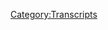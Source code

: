 {{DEFAULTSORT:
    #_TRANSCRIPT_0601:June 16, 2003
}}{{Transcript
    | title         = [[601: June 16, 2003]]
    | caption       = [https://knowledgefight.libsyn.com/601-june-16-2003 Listen to this episode on Libsyn]
    | episodeNumber = [[601: June 16, 2003|601]]
    | length        = 01:16:17
}}

{{MessageBox
    | header     = Warning: Bot Generated Content
    | text       = This transcript was automatically generated by transcription software and likely contains many mistakes and misattributions. Please check the audio for definitive quotes, attribution, and context.
    | image      = N3yvass4myg91.webp
    | imagewidth = 50px
    | id         = warning
}}

{{TranscriptBlock
    | name      = Unknown Speaker
    | timestamp = 00:00:00.000
    | text      = N-N-N-N-N-N-N-Knowledge Fight
}}

{{TranscriptBlock
    | name      = Unknown Speaker
    | timestamp = 00:00:12.960
    | text      = Damn, Ed, Jordan, I am SWEATING
}}

{{TranscriptBlock
    | name      = Unknown Speaker
    | timestamp = 00:00:18.079
    | text      = knowledgefight.com, it's time to pray
}}

{{TranscriptBlock
    | name      = Unknown Speaker
    | timestamp = 00:00:21.359
    | text      = I have great respect for knowledgefight
}}

{{TranscriptBlock
    | name      = Unknown Speaker
    | timestamp = 00:00:23.920
    | text      = knowledgefight
}}

{{TranscriptBlock
    | name      = Unknown Speaker
    | timestamp = 00:00:25.039
    | text      = I'm sick of them posing as if they're the good guys saying we are the bad guys
}}

{{TranscriptBlock
    | name      = Unknown Speaker
    | timestamp = 00:00:28.879
    | text      = knowledgefight
}}

{{TranscriptBlock
    | name      = Unknown Speaker
    | timestamp = 00:00:29.920
    | text      = Dan and JOY-
}}

{{TranscriptBlock
    | name      = Unknown Speaker
    | timestamp = 00:00:30.879
    | text      = knowledgefight
}}

{{TranscriptBlock
    | name      = Unknown Speaker
    | timestamp = 00:00:32.159
    | text      = Re Kids
}}

{{TranscriptBlock
    | name      = Unknown Speaker
    | timestamp = 00:00:33.119
    | text      = Re Kids
}}

{{TranscriptBlock
    | name      = Unknown Speaker
    | timestamp = 00:00:34.119
    | text      = Human
}}

{{TranscriptBlock
    | name      = Unknown Speaker
    | timestamp = 00:00:44.079
    | text      = Re Kids
}}

{{TranscriptBlock
    | name      = Unknown Speaker
    | timestamp = 00:00:46.079
    | text      = It's time to pray
}}

{{TranscriptBlock
    | name      = Unknown Speaker
    | timestamp = 00:00:47.039
    | text      = Andy and Kansas, you're on the ear. Thanks for holding us
}}

{{TranscriptBlock
    | name      = Unknown Speaker
    | timestamp = 00:00:49.280
    | text      = Hello Alex, so my first time calling out by your Japan
}}

{{TranscriptBlock
    | name      = Unknown Speaker
    | timestamp = 00:00:51.759
    | text      = I love your word
}}

{{TranscriptBlock
    | name      = Unknown Speaker
    | timestamp = 00:00:52.340
    | text      = knowledgefight
}}

{{TranscriptBlock
    | name      = Unknown Speaker
    | timestamp = 00:00:54.679
    | text      = no no no no no
}}

{{TranscriptBlock
    | name      = Unknown Speaker
    | timestamp = 00:00:55.640
    | text      = knowledgefight.com
}}

{{TranscriptBlock
    | name      = Unknown Speaker
    | timestamp = 00:00:57.119
    | text      = M Sorry
}}

{{TranscriptBlock
    | name      = Unknown Speaker
    | timestamp = 00:00:58.280
    | text      = Love you. Hey everybody. Welcome back knowledge Fred. I'm Dan. I'm Jordan
}}

{{TranscriptBlock
    | name      = Unknown Speaker
    | timestamp = 00:01:01.840
    | text      = We're couple dudes like to sit around worship at the altar of Selene and talk a little bit about Alex Joe
}}

{{TranscriptBlock
    | name      = Unknown Speaker
    | timestamp = 00:01:06.719
    | text      = Oh indeed. We are Dan Jordan checking in. We are 65 episodes away from
}}

{{TranscriptBlock
    | name      = Unknown Speaker
    | timestamp = 00:01:13.760
    | text      = Start the counter. All right, let's put it on the board. All right
}}

{{TranscriptBlock
    | name      = Unknown Speaker
    | timestamp = 00:01:17.959
    | text      = 65 days till the market
}}

{{TranscriptBlock
    | name      = Unknown Speaker
    | timestamp = 00:01:21.079
    | text      = Dan yeah, Dan, what's up? What's your bright spot my bright spot today Jordan?
}}

{{TranscriptBlock
    | name      = Unknown Speaker
    | timestamp = 00:01:24.560
    | text      = I think I might have used this as a bright spot in the past
}}

{{TranscriptBlock
    | name      = Unknown Speaker
    | timestamp = 00:01:26.400
    | text      = But it bears mentioning again, I guess the George Lucas talk show is back. Oh, yeah, I enjoyed it
}}

{{TranscriptBlock
    | name      = Unknown Speaker
    | timestamp = 00:01:32.719
    | text      = Oh, it's back. Yeah, they they went on a hiatus for a bit
}}

{{TranscriptBlock
    | name      = Unknown Speaker
    | timestamp = 00:01:35.480
    | text      = All right, they put out a couple episodes since coming back and just just a delight
}}

{{TranscriptBlock
    | name      = Unknown Speaker
    | timestamp = 00:01:41.519
    | text      = Just a delight clean fun
}}

{{TranscriptBlock
    | name      = Unknown Speaker
    | timestamp = 00:01:45.480
    | text      = Ben Schwartz was on the newest one. Oh was he I know Andy Daly is on it as well
}}

{{TranscriptBlock
    | name      = Unknown Speaker
    | timestamp = 00:01:50.079
    | text      = But I have not gotten to that part of you. I'm excited for our long foot. That's nuts
}}

{{TranscriptBlock
    | name      = Unknown Speaker
    | timestamp = 00:01:54.040
    | text      = No, I will watch the Andy Daly pirate. I believe a friend will miles also makes an appearance
}}

{{TranscriptBlock
    | name      = Unknown Speaker
    | timestamp = 00:02:00.519
    | text      = Oh, no way. Oh, it's good to see well, yeah
}}

{{TranscriptBlock
    | name      = Unknown Speaker
    | timestamp = 00:02:03.640
    | text      = a guy who did some comedy with back in the day here in Chicago before he moved out to
}}

{{TranscriptBlock
    | name      = Unknown Speaker
    | timestamp = 00:02:09.080
    | text      = Worked on the Chris Gethard show. I believe indeed. He did he did
}}

{{TranscriptBlock
    | name      = Unknown Speaker
    | timestamp = 00:02:13.199
    | text      = So yeah, that's that was really nice. I enjoy I enjoy that being made. Yeah. Yeah, it's very cool. Yeah
}}

{{TranscriptBlock
    | name      = Unknown Speaker
    | timestamp = 00:02:20.280
    | text      = I still don't feel comfortable with Wado
}}

{{TranscriptBlock
    | name      = Unknown Speaker
    | timestamp = 00:02:23.280
    | text      = I need no matter what form you take whether you're wearing a blue nose or not. I don't feel comfortable with why I can understand that
}}

{{TranscriptBlock
    | name      = Unknown Speaker
    | timestamp = 00:02:31.599
    | text      = What's your breath? My bright spot is
}}

{{TranscriptBlock
    | name      = Unknown Speaker
    | timestamp = 00:02:35.080
    | text      = What's it called squid games squid?
}}

{{TranscriptBlock
    | name      = Unknown Speaker
    | timestamp = 00:02:37.719
    | text      = There's this Korean show on Netflix and it's it's essentially like battle royale and parasite put together
}}

{{TranscriptBlock
    | name      = Unknown Speaker
    | timestamp = 00:02:45.439
    | text      = You know a bunch of people trapped in the miseries of capitalism
}}

{{TranscriptBlock
    | name      = Unknown Speaker
    | timestamp = 00:02:51.439
    | text      = fighting each other to survive and to get money and food and all that stuff and the way that's put together is a
}}

{{TranscriptBlock
    | name      = Unknown Speaker
    | timestamp = 00:02:58.120
    | text      = Series of games that murder 500 ish people for the benefit of the rich. Okay. Yeah
}}

{{TranscriptBlock
    | name      = Unknown Speaker
    | timestamp = 00:03:05.520
    | text      = That's all and it's all like
}}

{{TranscriptBlock
    | name      = Unknown Speaker
    | timestamp = 00:03:07.560
    | text      = Children's games, you know like one the very first episode not to
}}

{{TranscriptBlock
    | name      = Unknown Speaker
    | timestamp = 00:03:11.539
    | text      = Spoil anything. It's the it's the whole hook of the fucking show. Mm-hmm. You go in there
}}

{{TranscriptBlock
    | name      = Unknown Speaker
    | timestamp = 00:03:17.520
    | text      = Everybody's playing red light green light. Mm-hmm. And if you lose
}}

{{TranscriptBlock
    | name      = Unknown Speaker
    | timestamp = 00:03:23.479
    | text      = Snipers boom boom boom murdering people left and right
}}

{{TranscriptBlock
    | name      = Unknown Speaker
    | timestamp = 00:03:27.439
    | text      = Yeah battle royale my friend. So this is a this is a fictional show. Yes, it is a fictional show
}}

{{TranscriptBlock
    | name      = Unknown Speaker
    | timestamp = 00:03:32.560
    | text      = Okay, cuz I I don't I I have to apologize for this. You thought this was real. Yes. Okay
}}

{{TranscriptBlock
    | name      = Unknown Speaker
    | timestamp = 00:03:37.539
    | text      = You were speaking metaphorically about the murdering people like oh no drops out
}}

{{TranscriptBlock
    | name      = Unknown Speaker
    | timestamp = 00:03:43.419
    | text      = The metaphor is the opposite direction right?
}}

{{TranscriptBlock
    | name      = Unknown Speaker
    | timestamp = 00:03:45.539
    | text      = We're murdering people is the metaphor for us in the real now we can understand why you can handle watching this
}}

{{TranscriptBlock
    | name      = Unknown Speaker
    | timestamp = 00:03:50.819
    | text      = Oh, yes, it's pointed. Yeah. Yeah
}}

{{TranscriptBlock
    | name      = Unknown Speaker
    | timestamp = 00:03:53.900
    | text      = I can't watch it. Yeah, I watched it. I cannot watch the the murder parts
}}

{{TranscriptBlock
    | name      = Unknown Speaker
    | timestamp = 00:03:58.699
    | text      = I thought it was like that. Can you fit through the whole show?
}}

{{TranscriptBlock
    | name      = Unknown Speaker
    | timestamp = 00:04:02.180
    | text      = Hey, that one that one's fun though. They gotta do the pose
}}

{{TranscriptBlock
    | name      = Unknown Speaker
    | timestamp = 00:04:07.419
    | text      = They gotta do a pose until they get smashed into a wall. It's fantastic that existed
}}

{{TranscriptBlock
    | name      = Unknown Speaker
    | timestamp = 00:04:13.139
    | text      = It's the best. Ah
}}

{{TranscriptBlock
    | name      = Unknown Speaker
    | timestamp = 00:04:15.219
    | text      = And I just had a memory the other day of who wants to marry a millionaire
}}

{{TranscriptBlock
    | name      = Unknown Speaker
    | timestamp = 00:04:22.819
    | text      = Yeah, wasn't he like a yeah something apparently a creep yeah, oh well up what a shock
}}

{{TranscriptBlock
    | name      = Unknown Speaker
    | timestamp = 00:04:27.699
    | text      = I
}}

{{TranscriptBlock
    | name      = Unknown Speaker
    | timestamp = 00:04:30.740
    | text      = Can't
}}

{{TranscriptBlock
    | name      = Unknown Speaker
    | timestamp = 00:04:32.339
    | text      = Our culture is bad now, but man, we weren't great then either. Yeah, we did that
}}

{{TranscriptBlock
    | name      = Unknown Speaker
    | timestamp = 00:04:36.939
    | text      = I think what people need to understand is it started bad and it's slowly and then quickly gotten worse more
}}

{{TranscriptBlock
    | name      = Unknown Speaker
    | timestamp = 00:04:44.139
    | text      = Can you fit through the whole less who wants to marry a multi-millionaire?
}}

{{TranscriptBlock
    | name      = Unknown Speaker
    | timestamp = 00:04:50.899
    | text      = So Jordan today we are going to the past
}}

{{TranscriptBlock
    | name      = Unknown Speaker
    | timestamp = 00:04:53.500
    | text      = Oh, it's a wacky. What not a wacky. It's a sneaky make Wednesday
}}

{{TranscriptBlock
    | name      = Unknown Speaker
    | timestamp = 00:04:58.540
    | text      = So we're in the past. We're in 2003. All right talking about June 16th. All right couple days in between there
}}

{{TranscriptBlock
    | name      = Unknown Speaker
    | timestamp = 00:05:04.319
    | text      = That's because our last episode in the past was on a Friday. Now. We're on a Monday. Gotcha
}}

{{TranscriptBlock
    | name      = Unknown Speaker
    | timestamp = 00:05:08.620
    | text      = I think that this is this is
}}

{{TranscriptBlock
    | name      = Unknown Speaker
    | timestamp = 00:05:11.459
    | text      = low-key one of the more
}}

{{TranscriptBlock
    | name      = Unknown Speaker
    | timestamp = 00:05:13.899
    | text      = Maybe educational or illuminating episodes of Alex's show that I've listened to in a long time and also there's some amazing
}}

{{TranscriptBlock
    | name      = Unknown Speaker
    | timestamp = 00:05:21.160
    | text      = Ironies knowing what we know in the future. Oh, of course, that will probably get me labeled a witch
}}

{{TranscriptBlock
    | name      = Unknown Speaker
    | timestamp = 00:05:26.920
    | text      = Oh god, damn it Dan, but before we get into any of that Jordan, let's say hello to some new walk
}}

{{TranscriptBlock
    | name      = Unknown Speaker
    | timestamp = 00:05:31.439
    | text      = Oh, that's a great idea. So first Laura. Thank you so much. You are now policy wonk. I'm a policy wonk
}}

{{TranscriptBlock
    | name      = Unknown Speaker
    | timestamp = 00:05:37.040
    | text      = Next Gary. Thank you so much. You're now policy wonk. I'm a policy wonk. Thanks Gary
}}

{{TranscriptBlock
    | name      = Unknown Speaker
    | timestamp = 00:05:42.199
    | text      = Always good to know whenever
}}

{{TranscriptBlock
    | name      = Unknown Speaker
    | timestamp = 00:05:44.120
    | text      = The co-host of the dollop donates to our show. Sure. Thanks, Jessica. Thank you so much. You are now policy wonk
}}

{{TranscriptBlock
    | name      = Unknown Speaker
    | timestamp = 00:05:49.920
    | text      = I'm a policy wonk. Thanks, Jessica. Thank you. Next Alex Jones is only two years older than Dave Rubin
}}

{{TranscriptBlock
    | name      = Unknown Speaker
    | timestamp = 00:05:55.480
    | text      = Thank you so much. You are now policy wonk. I'm a policy wonk. Thank you very much weird reminder of mortality. Yeah
}}

{{TranscriptBlock
    | name      = Unknown Speaker
    | timestamp = 00:06:02.480
    | text      = Andrew thank you so much. You're now policy wonk. I'm a policy wonk. Thanks Andrew and Brian. Thank you so much
}}

{{TranscriptBlock
    | name      = Unknown Speaker
    | timestamp = 00:06:07.519
    | text      = You're now policy wonk. I'm a policy wonk. Thank you very much Brian. Thank you now Jordan
}}

{{TranscriptBlock
    | name      = Unknown Speaker
    | timestamp = 00:06:13.319
    | text      = We're gonna start here on 2003. All right, June 16th
}}

{{TranscriptBlock
    | name      = Unknown Speaker
    | timestamp = 00:06:17.800
    | text      = This first clip I actually misheard the first time I was listening through the episode and I got pretty excited
}}

{{TranscriptBlock
    | name      = Unknown Speaker
    | timestamp = 00:06:25.399
    | text      = Because I thought Alex was teasing a guest he was gonna have on his show as opposed to a subject
}}

{{TranscriptBlock
    | name      = Unknown Speaker
    | timestamp = 00:06:31.480
    | text      = He was going to discuss
}}

{{TranscriptBlock
    | name      = Unknown Speaker
    | timestamp = 00:06:32.600
    | text      = Okay, and then I got really disappointed when I realized how this person's not gonna be on the show because I thought it would have been
}}

{{TranscriptBlock
    | name      = Unknown Speaker
    | timestamp = 00:06:38.920
    | text      = Very interesting coming up. We'll be talking about the dr. Charles cell the st. Louis doctor
}}

{{TranscriptBlock
    | name      = Unknown Speaker
    | timestamp = 00:06:46.040
    | text      = He would expose government corruption
}}

{{TranscriptBlock
    | name      = Unknown Speaker
    | timestamp = 00:06:48.199
    | text      = so they arrested him under Medicaid Medicare fraud the charge would give him two years in prison if he was convicted by a
}}

{{TranscriptBlock
    | name      = Unknown Speaker
    | timestamp = 00:06:55.920
    | text      = jury of his peers
}}

{{TranscriptBlock
    | name      = Unknown Speaker
    | timestamp = 00:06:58.720
    | text      = But they said that he was insane
}}

{{TranscriptBlock
    | name      = Unknown Speaker
    | timestamp = 00:07:01.040
    | text      = The medical doctor was insane. The government said the judge said the prosecution said so they've been
}}

{{TranscriptBlock
    | name      = Unknown Speaker
    | timestamp = 00:07:07.279
    | text      = Drugging him. So Charles cell was a dentist from st. Louis who was charged with Medicare fraud
}}

{{TranscriptBlock
    | name      = Unknown Speaker
    | timestamp = 00:07:13.040
    | text      = Okay, even before he got in this legal hot water. He'd shown signs of severe mental illness with his own doctor
}}

{{TranscriptBlock
    | name      = Unknown Speaker
    | timestamp = 00:07:18.540
    | text      = ordering him into hospitalization after he revealed that he was concerned that
}}

{{TranscriptBlock
    | name      = Unknown Speaker
    | timestamp = 00:07:22.959
    | text      = Communists had contaminated the fillings that he was putting into people. Oh, so he was just a regular old butcher. Mmm
}}

{{TranscriptBlock
    | name      = Unknown Speaker
    | timestamp = 00:07:30.120
    | text      = Hospital he was medicated to quote control the symptoms of schizophrenia
}}

{{TranscriptBlock
    | name      = Unknown Speaker
    | timestamp = 00:07:33.519
    | text      = Sure
}}

{{TranscriptBlock
    | name      = Unknown Speaker
    | timestamp = 00:07:34.000
    | text      = he returned to practice but ended up having more flare-ups like when quote he told police a leopard was getting on a city bus and
}}

{{TranscriptBlock
    | name      = Unknown Speaker
    | timestamp = 00:07:40.279
    | text      = And several in which he thought people in his community were out to kill him
}}

{{TranscriptBlock
    | name      = Unknown Speaker
    | timestamp = 00:07:43.839
    | text      = It's trouble cell got popped on 56 counts of mail fraud six counts of Medicaid fraud and a count of money laundering in
}}

{{TranscriptBlock
    | name      = Unknown Speaker
    | timestamp = 00:07:50.879
    | text      = 1997 on accusations of quote submitting false claims including false documents and x-rays to Medicaid and private insurers for dental services
}}

{{TranscriptBlock
    | name      = Unknown Speaker
    | timestamp = 00:07:59.199
    | text      = He did not provide
}}

{{TranscriptBlock
    | name      = Unknown Speaker
    | timestamp = 00:08:01.639
    | text      = Immediately it became an issue for the courts about whether or not he was competent to stand trial right initially
}}

{{TranscriptBlock
    | name      = Unknown Speaker
    | timestamp = 00:08:07.000
    | text      = He was said to be competent, but I imagine that it probably didn't help his case that it is first bond hearing in front of
}}

{{TranscriptBlock
    | name      = Unknown Speaker
    | timestamp = 00:08:11.879
    | text      = a federal magistrate quote, dr
}}

{{TranscriptBlock
    | name      = Unknown Speaker
    | timestamp = 00:08:14.240
    | text      = Cell screamed at the magistrate using racial epithets when she tried to continue the hearing he shouted and spat in her face
}}

{{TranscriptBlock
    | name      = Unknown Speaker
    | timestamp = 00:08:21.040
    | text      = Cool. Hmm. Cool. All right good behavior. Yeah
}}

{{TranscriptBlock
    | name      = Unknown Speaker
    | timestamp = 00:08:25.560
    | text      = Then in April 1998 he was indicted for quote conspiring to murder and the attempted murder of a witness in the fraud case and
}}

{{TranscriptBlock
    | name      = Unknown Speaker
    | timestamp = 00:08:32.940
    | text      = An FBI agent, okay. Well that one you're probably not gonna come back from
}}

{{TranscriptBlock
    | name      = Unknown Speaker
    | timestamp = 00:08:37.220
    | text      = There was a growing concern about his mental well-being and the danger he could possibly pose if he was left untreated and in July
}}

{{TranscriptBlock
    | name      = Unknown Speaker
    | timestamp = 00:08:44.340
    | text      = 1999 a court ordered him to be given anti-psychotic meds against his will
}}

{{TranscriptBlock
    | name      = Unknown Speaker
    | timestamp = 00:08:48.620
    | text      = This ruling was delayed pending another hearing right in August
}}

{{TranscriptBlock
    | name      = Unknown Speaker
    | timestamp = 00:08:52.419
    | text      = 2000 another court ordered him medicated and the appeal went to the 8th Circuit Court who decided not to rehear the case on a
}}

{{TranscriptBlock
    | name      = Unknown Speaker
    | timestamp = 00:08:58.820
    | text      = 5-4 vote
}}

{{TranscriptBlock
    | name      = Unknown Speaker
    | timestamp = 00:09:00.259
    | text      = ultimately in June
}}

{{TranscriptBlock
    | name      = Unknown Speaker
    | timestamp = 00:09:02.100
    | text      = 2003 the US Supreme Court would weigh in and rule six to three in the case of cell versus United States affirming that quote
}}

{{TranscriptBlock
    | name      = Unknown Speaker
    | timestamp = 00:09:09.059
    | text      = Forcibly drugging a defendant solely for trial competence is appropriate only in limited circumstances
}}

{{TranscriptBlock
    | name      = Unknown Speaker
    | timestamp = 00:09:15.259
    | text      = this would overturn the previous order for him to be medicated involuntarily and
}}

{{TranscriptBlock
    | name      = Unknown Speaker
    | timestamp = 00:09:20.299
    | text      = Fascinatingly, guess what the Supreme Court ruling actually happened on June 16th the exact day that this episode
}}

{{TranscriptBlock
    | name      = Unknown Speaker
    | timestamp = 00:09:26.980
    | text      = We're listening to was being recorded by Alex where he's covering the subject
}}

{{TranscriptBlock
    | name      = Unknown Speaker
    | timestamp = 00:09:31.259
    | text      = No, very weird. No, I refuse. I refuse to believe you. It's very bizarre
}}

{{TranscriptBlock
    | name      = Unknown Speaker
    | timestamp = 00:09:37.019
    | text      = Yeah
}}

{{TranscriptBlock
    | name      = Unknown Speaker
    | timestamp = 00:09:37.460
    | text      = That is bizarre in
}}

{{TranscriptBlock
    | name      = Unknown Speaker
    | timestamp = 00:09:38.620
    | text      = 2004 he was ruled fit to stand trial and his lawyers tried like hell to get him to agree to a plea deal
}}

{{TranscriptBlock
    | name      = Unknown Speaker
    | timestamp = 00:09:44.259
    | text      = All the fraud stuff was one thing but that conspiracy to murder was not something that was gonna be as easily moved past
}}

{{TranscriptBlock
    | name      = Unknown Speaker
    | timestamp = 00:09:49.779
    | text      = No, according to the post-dispatch article from the time cell agreed to plead guilty to a fraud charge
}}

{{TranscriptBlock
    | name      = Unknown Speaker
    | timestamp = 00:09:55.820
    | text      = But not the murder conspiracy one. So his lawyers were trying to get him ruled unfit to stand trial again
}}

{{TranscriptBlock
    | name      = Unknown Speaker
    | timestamp = 00:10:00.820
    | text      = Yeah, I would definitely that would be my way to go cuz that's gonna be a little bit more difficult 100% sir
}}

{{TranscriptBlock
    | name      = Unknown Speaker
    | timestamp = 00:10:06.659
    | text      = This dude's nutso. Well, and one of the reasons that it's taken less seriously
}}

{{TranscriptBlock
    | name      = Unknown Speaker
    | timestamp = 00:10:12.100
    | text      = like some of a lot of this conversation the conspiracy to murder thing is that a lot of the courts believe that that was a
}}

{{TranscriptBlock
    | name      = Unknown Speaker
    | timestamp = 00:10:19.220
    | text      = manifestation of
}}

{{TranscriptBlock
    | name      = Unknown Speaker
    | timestamp = 00:10:20.539
    | text      = Same reasons that made him unfit to yeah
}}

{{TranscriptBlock
    | name      = Unknown Speaker
    | timestamp = 00:10:23.500
    | text      = Like not it was not necessarily a sincere effort to conspire to murder somebody. No, it was yeah
}}

{{TranscriptBlock
    | name      = Unknown Speaker
    | timestamp = 00:10:30.419
    | text      = And so when the conversations about whether or not it's appropriate to forcibly medicate him
}}

{{TranscriptBlock
    | name      = Unknown Speaker
    | timestamp = 00:10:34.899
    | text      = It was strictly along the conversations of the fraud charges, right?
}}

{{TranscriptBlock
    | name      = Unknown Speaker
    | timestamp = 00:10:39.580
    | text      = And that that's just fascinating
}}

{{TranscriptBlock
    | name      = Unknown Speaker
    | timestamp = 00:10:41.659
    | text      = So in the end he accepted a plea deal where he pled no contest
}}

{{TranscriptBlock
    | name      = Unknown Speaker
    | timestamp = 00:10:45.740
    | text      = To all the charges and he was sentenced to time served and six months in a halfway house and then three years parole
}}

{{TranscriptBlock
    | name      = Unknown Speaker
    | timestamp = 00:10:52.539
    | text      = There are aspects of this story particularly ones about he had allegations of mistreatment while he was in prison
}}

{{TranscriptBlock
    | name      = Unknown Speaker
    | timestamp = 00:10:58.179
    | text      = These are very important things and I don't mean to brush them aside at all
}}

{{TranscriptBlock
    | name      = Unknown Speaker
    | timestamp = 00:11:01.460
    | text      = but for the time being this case is a perfect example of what I was talking about back in episode 1 of our podcast that
}}

{{TranscriptBlock
    | name      = Unknown Speaker
    | timestamp = 00:11:07.980
    | text      = I felt that there was an important role that someone who is what Alex pretends to be could play in society
}}

{{TranscriptBlock
    | name      = Unknown Speaker
    | timestamp = 00:11:14.139
    | text      = This case is fucking hard because even assuming that cell was guilty of Medicare fraud
}}

{{TranscriptBlock
    | name      = Unknown Speaker
    | timestamp = 00:11:18.700
    | text      = Which he definitely was at what point does his individual liberty intersect with the public need to adjudicate this case
}}

{{TranscriptBlock
    | name      = Unknown Speaker
    | timestamp = 00:11:25.440
    | text      = Fraud charges are nonviolent crimes
}}

{{TranscriptBlock
    | name      = Unknown Speaker
    | timestamp = 00:11:28.039
    | text      = So does the public interest really demand that he be medicated so he can be competent to stand trial for that
}}

{{TranscriptBlock
    | name      = Unknown Speaker
    | timestamp = 00:11:32.960
    | text      = If not, what should you do? He was defrauding people and the public health care system
}}

{{TranscriptBlock
    | name      = Unknown Speaker
    | timestamp = 00:11:38.259
    | text      = So there can't be no consequences. But what do you do in that situation? It's a mess
}}

{{TranscriptBlock
    | name      = Unknown Speaker
    | timestamp = 00:11:43.919
    | text      = I've got it very easily taken care of. Okay, Truman show him. Mmm the end that seems prohibitively expensive
}}

{{TranscriptBlock
    | name      = Unknown Speaker
    | timestamp = 00:11:51.279
    | text      = You would think that but it would solve the problem. So these are the sort of hard questions that don't have clear-cut answers
}}

{{TranscriptBlock
    | name      = Unknown Speaker
    | timestamp = 00:11:56.879
    | text      = Because they really do boil down to where you think the line is
}}

{{TranscriptBlock
    | name      = Unknown Speaker
    | timestamp = 00:12:00.240
    | text      = Between the liberties of individuals and when that encroaches on the responsibilities
}}

{{TranscriptBlock
    | name      = Unknown Speaker
    | timestamp = 00:12:04.500
    | text      = We all have to each other someone like Alex is obviously an extremist on the side of individual liberties
}}

{{TranscriptBlock
    | name      = Unknown Speaker
    | timestamp = 00:12:10.019
    | text      = but this kind of case is the territory where you actually have an interesting case study to look at where you can say that the
}}

{{TranscriptBlock
    | name      = Unknown Speaker
    | timestamp = 00:12:16.080
    | text      = State has no right to demand medication and I'm gonna hear you out and you can say that the state has an obligation to demand
}}

{{TranscriptBlock
    | name      = Unknown Speaker
    | timestamp = 00:12:22.080
    | text      = Medication and I'll hear that out too. Yeah, both sides of this have
}}

{{TranscriptBlock
    | name      = Unknown Speaker
    | timestamp = 00:12:26.840
    | text      = You know compelling places to come from right? Right, right
}}

{{TranscriptBlock
    | name      = Unknown Speaker
    | timestamp = 00:12:30.200
    | text      = It's honestly just a shame because even in 2003 you can see Alex completely fucking up playing the role of somebody who just isn't to
}}

{{TranscriptBlock
    | name      = Unknown Speaker
    | timestamp = 00:12:37.399
    | text      = Individual liberty he can't even report the details of this case accurately because he's not confident
}}

{{TranscriptBlock
    | name      = Unknown Speaker
    | timestamp = 00:12:42.120
    | text      = He can make the argument for this guy if he has to accept all the unsavory aspects of the case
}}

{{TranscriptBlock
    | name      = Unknown Speaker
    | timestamp = 00:12:47.159
    | text      = The details of the case get in the way of him being able to even talk about it
}}

{{TranscriptBlock
    | name      = Unknown Speaker
    | timestamp = 00:12:50.799
    | text      = Yeah, he said that he was revealing corruption in the system, right? Well, we'll get to that
}}

{{TranscriptBlock
    | name      = Unknown Speaker
    | timestamp = 00:12:56.799
    | text      = It seems like he was more defrauding Medicare. Well, we'll get to what Alex means by that later because it's quite a reveal
}}

{{TranscriptBlock
    | name      = Unknown Speaker
    | timestamp = 00:13:03.320
    | text      = Okay, I'm interested but for now
}}

{{TranscriptBlock
    | name      = Unknown Speaker
    | timestamp = 00:13:06.000
    | text      = Yeah now I'm listening also because it's fun. You know who was there actively trying to fight for dr
}}

{{TranscriptBlock
    | name      = Unknown Speaker
    | timestamp = 00:13:11.539
    | text      = Sells rights, why not? How about the ADL? Nope, the ACLU?
}}

{{TranscriptBlock
    | name      = Unknown Speaker
    | timestamp = 00:13:17.000
    | text      = The dreaded enemy of Alex the ACLU
}}

{{TranscriptBlock
    | name      = Unknown Speaker
    | timestamp = 00:13:19.559
    | text      = They filed a friend of the court brief on behalf of cell seeking to urge the court to reverse the decision to medicate him against
}}

{{TranscriptBlock
    | name      = Unknown Speaker
    | timestamp = 00:13:25.360
    | text      = His will so weird that they would do that considering how Alex thinks they're evil
}}

{{TranscriptBlock
    | name      = Unknown Speaker
    | timestamp = 00:13:28.879
    | text      = They're evil and they hate people have a right with the Satan totally. Yeah another thing really quick
}}

{{TranscriptBlock
    | name      = Unknown Speaker
    | timestamp = 00:13:33.919
    | text      = This is basically nothing to do with the legal questions that the case brings up
}}

{{TranscriptBlock
    | name      = Unknown Speaker
    | timestamp = 00:13:37.679
    | text      = But I have a hunch that Charles cell also happens to be a racist asshole. It's easy to attribute
}}

{{TranscriptBlock
    | name      = Unknown Speaker
    | timestamp = 00:13:43.000
    | text      = His use of slurs in court is possibly like a manifestation of a mental break
}}

{{TranscriptBlock
    | name      = Unknown Speaker
    | timestamp = 00:13:47.000
    | text      = But that becomes harder to argue when you realize that he was also prior to this a member of the Council of Conservative Citizens
}}

{{TranscriptBlock
    | name      = Unknown Speaker
    | timestamp = 00:13:53.200
    | text      = There we go. The CCC is a hyper right-wing white nationalist organization. That's super against what they call quote mixing of the races
}}

{{TranscriptBlock
    | name      = Unknown Speaker
    | timestamp = 00:14:01.840
    | text      = Make no mistake about it. If you're messing around with the Council of Conservative Citizens, it's not because you're politically conservative
}}

{{TranscriptBlock
    | name      = Unknown Speaker
    | timestamp = 00:14:07.519
    | text      = It's because you're a straight-up racist
}}

{{TranscriptBlock
    | name      = Unknown Speaker
    | timestamp = 00:14:09.440
    | text      = One look at their publication the citizens informer should clear up any concerns
}}

{{TranscriptBlock
    | name      = Unknown Speaker
    | timestamp = 00:14:13.240
    | text      = You may have if you think that I'm being unfair if you're a member of the organization
}}

{{TranscriptBlock
    | name      = Unknown Speaker
    | timestamp = 00:14:18.080
    | text      = You are a piece of shit Dylan roof. Did they write that in the conservative informer? I didn't
}}

{{TranscriptBlock
    | name      = Unknown Speaker
    | timestamp = 00:14:24.679
    | text      = Okay, that was you okay
}}

{{TranscriptBlock
    | name      = Unknown Speaker
    | timestamp = 00:14:26.000
    | text      = Sorry
}}

{{TranscriptBlock
    | name      = Unknown Speaker
    | timestamp = 00:14:26.279
    | text      = I just wanted to double check that
}}

{{TranscriptBlock
    | name      = Unknown Speaker
    | timestamp = 00:14:27.919
    | text      = Dylan roof the guy who murdered nine black people because they were black at the Emanuel African Methodist Episcopal Church in Charleston
}}

{{TranscriptBlock
    | name      = Unknown Speaker
    | timestamp = 00:14:33.940
    | text      = Specifically mentions the Council of Conservative Citizens website as being the thing that started him down his path to white
}}

{{TranscriptBlock
    | name      = Unknown Speaker
    | timestamp = 00:14:41.019
    | text      = Nationalism in his manifesto hooray. So anyway, fuck this Charles cell guy
}}

{{TranscriptBlock
    | name      = Unknown Speaker
    | timestamp = 00:14:45.139
    | text      = He's clearly a racist pile of shit
}}

{{TranscriptBlock
    | name      = Unknown Speaker
    | timestamp = 00:14:46.580
    | text      = But the point does still stand in his case that these issues that yeah involve involuntary medicating like
}}

{{TranscriptBlock
    | name      = Unknown Speaker
    | timestamp = 00:14:53.860
    | text      = That conversation is justified and it's something that's worth having that conversation
}}

{{TranscriptBlock
    | name      = Unknown Speaker
    | timestamp = 00:14:58.460
    | text      = And it's just a shame that Alex is such a shithead that he can't be the side of that conversation that he should be
}}

{{TranscriptBlock
    | name      = Unknown Speaker
    | timestamp = 00:15:05.419
    | text      = Right. So one someone who pretends to have the political beliefs as that he does
}}

{{TranscriptBlock
    | name      = Unknown Speaker
    | timestamp = 00:15:12.259
    | text      = You know that that's that's someone who has a voice in this oh no totally
}}

{{TranscriptBlock
    | name      = Unknown Speaker
    | timestamp = 00:15:18.379
    | text      = It is kind of that question of like and I could even I could absolutely hear at the argument of somebody being like no
}}

{{TranscriptBlock
    | name      = Unknown Speaker
    | timestamp = 00:15:25.899
    | text      = this is a power that a
}}

{{TranscriptBlock
    | name      = Unknown Speaker
    | timestamp = 00:15:29.620
    | text      = Government could use and could use well, but not ours our government cannot use it
}}

{{TranscriptBlock
    | name      = Unknown Speaker
    | timestamp = 00:15:35.740
    | text      = Well, they can only abuse it. So that's a that's a fair argument to have
}}

{{TranscriptBlock
    | name      = Unknown Speaker
    | timestamp = 00:15:40.100
    | text      = The other argument is that hey, man, people are doing their fucking best. This guy is out of control
}}

{{TranscriptBlock
    | name      = Unknown Speaker
    | timestamp = 00:15:46.019
    | text      = Maybe we don't have to like turn it into a whole thing. Yeah, I
}}

{{TranscriptBlock
    | name      = Unknown Speaker
    | timestamp = 00:15:51.019
    | text      = Can see definitely a very difficult
}}

{{TranscriptBlock
    | name      = Unknown Speaker
    | timestamp = 00:15:54.820
    | text      = conversation to be had about like well if you allow
}}

{{TranscriptBlock
    | name      = Unknown Speaker
    | timestamp = 00:15:59.259
    | text      = Medicating just for the sake of him being able to stand trial
}}

{{TranscriptBlock
    | name      = Unknown Speaker
    | timestamp = 00:16:03.220
    | text      = Against his will the medicating in the case of this
}}

{{TranscriptBlock
    | name      = Unknown Speaker
    | timestamp = 00:16:07.220
    | text      = Like Medicare fraud case. What is the line that it is appropriate?
}}

{{TranscriptBlock
    | name      = Unknown Speaker
    | timestamp = 00:16:12.419
    | text      = Where do you set the line totally of who can you forcibly Medicaid? What type of behavior is deemed like?
}}

{{TranscriptBlock
    | name      = Unknown Speaker
    | timestamp = 00:16:19.179
    | text      = I deserving of of that as as a solution, right? And what's the documentation required for that behavior?
}}

{{TranscriptBlock
    | name      = Unknown Speaker
    | timestamp = 00:16:26.139
    | text      = Because yeah, it's incredibly fraught. No, there's so many places to abuse. Yeah, and there's so many places to fuck up
}}

{{TranscriptBlock
    | name      = Unknown Speaker
    | timestamp = 00:16:31.980
    | text      = Yeah at the same time. I know that sometimes people do need medication and they are resistant inarguable
}}

{{TranscriptBlock
    | name      = Unknown Speaker
    | timestamp = 00:16:41.539
    | text      = Certainly it's come up in our lives. Yeah. Oh, yeah. Yeah, and I
}}

{{TranscriptBlock
    | name      = Unknown Speaker
    | timestamp = 00:16:47.100
    | text      = I don't know. I don't know. It's a really really interesting question. Yeah. Yeah, and Alex can't handle it
}}

{{TranscriptBlock
    | name      = Unknown Speaker
    | timestamp = 00:16:53.379
    | text      = Alex should be nowhere near it. No
}}

{{TranscriptBlock
    | name      = Unknown Speaker
    | timestamp = 00:16:56.899
    | text      = It's that image of what Alex pretends to be I know that I should be nowhere near that question
}}

{{TranscriptBlock
    | name      = Unknown Speaker
    | timestamp = 00:17:03.340
    | text      = No, no, and I know that's I think
}}

{{TranscriptBlock
    | name      = Unknown Speaker
    | timestamp = 00:17:06.539
    | text      = Why I don't think either was have like this is what the state must do exactly. Yeah. Yeah, we're bad
}}

{{TranscriptBlock
    | name      = Unknown Speaker
    | timestamp = 00:17:11.740
    | text      = No, we're bad at this. Yeah, all I can do is tell you it's tough. Hey, I'm glad I don't have to decide
}}

{{TranscriptBlock
    | name      = Unknown Speaker
    | timestamp = 00:17:23.740
    | text      = So Alex, I thought he was gonna have that guy on as a guest that would be amazing
}}

{{TranscriptBlock
    | name      = Unknown Speaker
    | timestamp = 00:17:28.380
    | text      = That would have been amazing, but he doesn't he just talks about him
}}

{{TranscriptBlock
    | name      = Unknown Speaker
    | timestamp = 00:17:30.819
    | text      = Ah, that's disappointing. But Alex does have a couple of guests one is a guy named John Statt Miller
}}

{{TranscriptBlock
    | name      = Unknown Speaker
    | timestamp = 00:17:35.220
    | text      = Okay, who does a radio show on Alex's network, I guess on some shortwave shit
}}

{{TranscriptBlock
    | name      = Unknown Speaker
    | timestamp = 00:17:40.220
    | text      = But he has another guest that's a little bit more legit then in the second hour. I've
}}

{{TranscriptBlock
    | name      = Unknown Speaker
    | timestamp = 00:17:45.819
    | text      = Got mr. Charlotte joining us from Harper's magazine
}}

{{TranscriptBlock
    | name      = Unknown Speaker
    | timestamp = 00:17:51.700
    | text      = To talk about the Brotherhood this bizarre so-called Christian cult that loves a Nietzsche and Hitler and believes that a world
}}

{{TranscriptBlock
    | name      = Unknown Speaker
    | timestamp = 00:17:58.980
    | text      = government must be constituted because that's how Jesus wants it to be and
}}

{{TranscriptBlock
    | name      = Unknown Speaker
    | timestamp = 00:18:03.779
    | text      = Well, the CIA's involved and then they control a lot of the big neo-con Christian organizations
}}

{{TranscriptBlock
    | name      = Unknown Speaker
    | timestamp = 00:18:10.660
    | text      = And it's an obvious government front from all the evidence
}}

{{TranscriptBlock
    | name      = Unknown Speaker
    | timestamp = 00:18:13.500
    | text      = So I guess Alex has a bizarrely mainstream guest on this episode in the form of Harper's writer. Jeff Charlotte
}}

{{TranscriptBlock
    | name      = Unknown Speaker
    | timestamp = 00:18:20.019
    | text      = I'm very confused
}}

{{TranscriptBlock
    | name      = Unknown Speaker
    | timestamp = 00:18:21.140
    | text      = Yeah, so Charlotte was the executive producer of the 2019 Netflix series the family
}}

{{TranscriptBlock
    | name      = Unknown Speaker
    | timestamp = 00:18:26.299
    | text      = Which is actually what this 2003 article in Harper's was about right, right Alex
}}

{{TranscriptBlock
    | name      = Unknown Speaker
    | timestamp = 00:18:30.700
    | text      = I don't know if he's read this article because he thinks it's called the Brotherhood which it's not called in the article
}}

{{TranscriptBlock
    | name      = Unknown Speaker
    | timestamp = 00:18:35.819
    | text      = That's I suspect that his confusion is because members are referred to as brothers in the first line of the text
}}

{{TranscriptBlock
    | name      = Unknown Speaker
    | timestamp = 00:18:41.339
    | text      = Right, right. This is a messed up religious extremist group, but it's also not like they're super fringe which is
}}

{{TranscriptBlock
    | name      = Unknown Speaker
    | timestamp = 00:18:47.500
    | text      = Part of the troubling part. No, they're extremely powerful. They put on the National Prayer Breakfast every year where they are
}}

{{TranscriptBlock
    | name      = Unknown Speaker
    | timestamp = 00:18:53.539
    | text      = extremely powerful and
}}

{{TranscriptBlock
    | name      = Unknown Speaker
    | timestamp = 00:18:56.019
    | text      = Horrendously evil
}}

{{TranscriptBlock
    | name      = Unknown Speaker
    | timestamp = 00:18:57.579
    | text      = Presidents show up and give speech. Oh, yeah, Charlotte would go on to write a book about the group in 2008
}}

{{TranscriptBlock
    | name      = Unknown Speaker
    | timestamp = 00:19:02.940
    | text      = Largely about how this group of extreme fundamentalist Christians are deeply entrenched in conservative politics
}}

{{TranscriptBlock
    | name      = Unknown Speaker
    | timestamp = 00:19:07.819
    | text      = Which Alex would probably agree with and be all for in 2021
}}

{{TranscriptBlock
    | name      = Unknown Speaker
    | timestamp = 00:19:13.619
    | text      = Harper's about how it's evil. Look at all these evil
}}

{{TranscriptBlock
    | name      = Unknown Speaker
    | timestamp = 00:19:18.099
    | text      = Illuminati people who 20 years from now I will say should be our God Kings. Of course. It's a mess
}}

{{TranscriptBlock
    | name      = Unknown Speaker
    | timestamp = 00:19:25.259
    | text      = Yeah, yeah. Yeah. Yeah, you might be sensing a little bit of the irony that I'm
}}

{{TranscriptBlock
    | name      = Unknown Speaker
    | timestamp = 00:19:30.619
    | text      = Talking so awful. I hate the world
}}

{{TranscriptBlock
    | name      = Unknown Speaker
    | timestamp = 00:19:33.460
    | text      = Before Alex gets into any of the real meat of the issues today
}}

{{TranscriptBlock
    | name      = Unknown Speaker
    | timestamp = 00:19:37.140
    | text      = It's good to give some plugs for his websites and Mike down for this because I think I think one of these might stick out
}}

{{TranscriptBlock
    | name      = Unknown Speaker
    | timestamp = 00:19:42.940
    | text      = Okay, the websites are info Wars calm and for Wars dotnet Jones report calm virgin
}}

{{TranscriptBlock
    | name      = Unknown Speaker
    | timestamp = 00:19:50.559
    | text      = Utah calm and now prison planet calm and and by the way prison planet calm has just been redesigned by Paul
}}

{{TranscriptBlock
    | name      = Unknown Speaker
    | timestamp = 00:19:57.740
    | text      = Joseph Watson, it looks great a lot of wonderful information. Did you know that he had prison planet calm?
}}

{{TranscriptBlock
    | name      = Unknown Speaker
    | timestamp = 00:20:02.859
    | text      = No, that's not the one that stood out. No
}}

{{TranscriptBlock
    | name      = Unknown Speaker
    | timestamp = 00:20:06.539
    | text      = Virgin Utah. Yeah, we're in Utah
}}

{{TranscriptBlock
    | name      = Unknown Speaker
    | timestamp = 00:20:09.019
    | text      = So apparently in 2003 Alex was running a website promoting a town in Utah called Virgin
}}

{{TranscriptBlock
    | name      = Unknown Speaker
    | timestamp = 00:20:14.960
    | text      = Which was quote a model community for small towns and big cities alike the Virgin City Council and citizenry have made Virgin a friendly
}}

{{TranscriptBlock
    | name      = Unknown Speaker
    | timestamp = 00:20:22.779
    | text      = Place to live for those who support the Constitution and Bill of Rights
}}

{{TranscriptBlock
    | name      = Unknown Speaker
    | timestamp = 00:20:28.759
    | text      = He started a railroad town
}}

{{TranscriptBlock
    | name      = Unknown Speaker
    | timestamp = 00:20:32.660
    | text      = Are they paid in Jones bucks
}}

{{TranscriptBlock
    | name      = Unknown Speaker
    | timestamp = 00:20:37.660
    | text      = So this is fascinating in the present day like in the last few years
}}

{{TranscriptBlock
    | name      = Unknown Speaker
    | timestamp = 00:20:41.500
    | text      = Alex has pretty regularly been talking about how his extremist right-wing buddies need to get together and start their own self-ruled communities
}}

{{TranscriptBlock
    | name      = Unknown Speaker
    | timestamp = 00:20:48.019
    | text      = but he
}}

{{TranscriptBlock
    | name      = Unknown Speaker
    | timestamp = 00:20:50.619
    | text      = Tried it 20 years ago tried it
}}

{{TranscriptBlock
    | name      = Unknown Speaker
    | timestamp = 00:20:54.099
    | text      = Wow Wow, at least they had more specifics 20 years ago. Wow. I thought I thought it was completely different
}}

{{TranscriptBlock
    | name      = Unknown Speaker
    | timestamp = 00:21:00.339
    | text      = It's it's fun. The internet just rediscovered that mormon teens
}}

{{TranscriptBlock
    | name      = Unknown Speaker
    | timestamp = 00:21:05.099
    | text      = Half fuck. Oh, they just go in and then don't move like it's a it's fun that they rediscovered
}}

{{TranscriptBlock
    | name      = Unknown Speaker
    | timestamp = 00:21:10.779
    | text      = I thought Virgin Utah calm in 2003. Was that where they learned?
}}

{{TranscriptBlock
    | name      = Unknown Speaker
    | timestamp = 00:21:14.539
    | text      = I thought Virgin Utah might have been like a homesteading kind of like a virgin lamb. Yeah
}}

{{TranscriptBlock
    | name      = Unknown Speaker
    | timestamp = 00:21:21.099
    | text      = This is just wild. So at the time that city had a population of about 400 and a
}}

{{TranscriptBlock
    | name      = Unknown Speaker
    | timestamp = 00:21:27.460
    | text      = 2010 census put the city at ninety one point eight percent white
}}

{{TranscriptBlock
    | name      = Unknown Speaker
    | timestamp = 00:21:31.180
    | text      = The entire reason that Alex is promoting this city as the place for Liberty lovers is because in
}}

{{TranscriptBlock
    | name      = Unknown Speaker
    | timestamp = 00:21:35.859
    | text      = 2000 they passed an ordinance that every citizen had to own a gun. Yes
}}

{{TranscriptBlock
    | name      = Unknown Speaker
    | timestamp = 00:21:50.099
    | text      = So on their website they discuss how this ordinance was based on a similar one from Kennesaw County, Georgia
}}

{{TranscriptBlock
    | name      = Unknown Speaker
    | timestamp = 00:21:56.140
    | text      = Although they did misspell Kennesaw
}}

{{TranscriptBlock
    | name      = Unknown Speaker
    | timestamp = 00:21:58.019
    | text      = Wow
}}

{{TranscriptBlock
    | name      = Unknown Speaker
    | timestamp = 00:21:58.299
    | text      = It's got two ends there are
}}

{{TranscriptBlock
    | name      = Unknown Speaker
    | timestamp = 00:22:00.019
    | text      = Unsupported claims about an 80% drop in quote every category of crime in the 15 years since Kennesaw passed the ordinance also
}}

{{TranscriptBlock
    | name      = Unknown Speaker
    | timestamp = 00:22:06.859
    | text      = I love this part quote one important point for any county or city thinking about passing this ordinance
}}

{{TranscriptBlock
    | name      = Unknown Speaker
    | timestamp = 00:22:12.500
    | text      = Kennesaw County saw a population explosion from under 5,000 citizens to over 20,000 today
}}

{{TranscriptBlock
    | name      = Unknown Speaker
    | timestamp = 00:22:17.619
    | text      = That's over eight times the growth that the average community sees it seems good news travels fast
}}

{{TranscriptBlock
    | name      = Unknown Speaker
    | timestamp = 00:22:24.180
    | text      = Americans want safe communities where they can raise their children and the right to protect their families
}}

{{TranscriptBlock
    | name      = Unknown Speaker
    | timestamp = 00:22:28.500
    | text      = This is actually true the population growth
}}

{{TranscriptBlock
    | name      = Unknown Speaker
    | timestamp = 00:22:31.980
    | text      = But it's not really possible to attribute this gun ordinance for that growth and population
}}

{{TranscriptBlock
    | name      = Unknown Speaker
    | timestamp = 00:22:37.059
    | text      = Kennesaw was a growing community for decades experiencing a
}}

{{TranscriptBlock
    | name      = Unknown Speaker
    | timestamp = 00:22:40.339
    | text      = 167 point two percent growth between 1950 and 1960 and then a
}}

{{TranscriptBlock
    | name      = Unknown Speaker
    | timestamp = 00:22:45.539
    | text      = 135 percent point four percent growth between 1960 and 1970
}}

{{TranscriptBlock
    | name      = Unknown Speaker
    | timestamp = 00:22:50.700
    | text      = The gun ordinance was passed in 1982 and the population actually only grew seventy five point four percent between 1980 and 1990
}}

{{TranscriptBlock
    | name      = Unknown Speaker
    | timestamp = 00:22:59.019
    | text      = before picking up to a
}}

{{TranscriptBlock
    | name      = Unknown Speaker
    | timestamp = 00:23:01.019
    | text      = 142 point six percent growth rate in the next decade
}}

{{TranscriptBlock
    | name      = Unknown Speaker
    | timestamp = 00:23:04.180
    | text      = If anything you could argue that based on the growth rate the city seems to be normally experiencing
}}

{{TranscriptBlock
    | name      = Unknown Speaker
    | timestamp = 00:23:08.660
    | text      = That was a slump period for the town
}}

{{TranscriptBlock
    | name      = Unknown Speaker
    | timestamp = 00:23:11.059
    | text      = Do you want to go move to the place where you have to own a gun? No, I don't want to own a gun
}}

{{TranscriptBlock
    | name      = Unknown Speaker
    | timestamp = 00:23:15.819
    | text      = Yeah, one of the primary drivers of this population growth that people including the Kennesaw city government's own website
}}

{{TranscriptBlock
    | name      = Unknown Speaker
    | timestamp = 00:23:22.539
    | text      = Attribute for the growth and population is that they're located right next to Kennesaw State University
}}

{{TranscriptBlock
    | name      = Unknown Speaker
    | timestamp = 00:23:27.740
    | text      = Which was founded in 1963
}}

{{TranscriptBlock
    | name      = Unknown Speaker
    | timestamp = 00:23:29.740
    | text      = Well, there is that they add quote the rapid growth of Kennesaw's population is also spurred by our favorable location with respect to transportation
}}

{{TranscriptBlock
    | name      = Unknown Speaker
    | timestamp = 00:23:38.140
    | text      = including i-75 and US highway 41
}}

{{TranscriptBlock
    | name      = Unknown Speaker
    | timestamp = 00:23:40.819
    | text      = Sure. Yeah. Oh, maybe it's this meaningless gun ordinance that I'm certain is not enforced
}}

{{TranscriptBlock
    | name      = Unknown Speaker
    | timestamp = 00:23:49.220
    | text      = Yeah, you know what's great about Virgin Utah is they after they passed the gun ordinance
}}

{{TranscriptBlock
    | name      = Unknown Speaker
    | timestamp = 00:23:54.819
    | text      = Uh-huh. They were like we saw an 80% drop in crime. What do we do with that last 20% right next day?
}}

{{TranscriptBlock
    | name      = Unknown Speaker
    | timestamp = 00:24:02.339
    | text      = Every year one day all crime is legal
}}

{{TranscriptBlock
    | name      = Unknown Speaker
    | timestamp = 00:24:05.880
    | text      = And then everybody has a gun and all crime is legal for 24 hours. You know how you get rid of zero crime
}}

{{TranscriptBlock
    | name      = Unknown Speaker
    | timestamp = 00:24:13.000
    | text      = Here's how you get rid of that 20% Oh, everyone has to own a tank
}}

{{TranscriptBlock
    | name      = Unknown Speaker
    | timestamp = 00:24:18.359
    | text      = That's prohibitively expensive only four or five people are gonna live there after that. This is where public subsidies come in. Okay
}}

{{TranscriptBlock
    | name      = Unknown Speaker
    | timestamp = 00:24:23.619
    | text      = Well I'm subsidizing a tank?
}}

{{TranscriptBlock
    | name      = Unknown Speaker
    | timestamp = 00:24:25.160
    | text      = Yeah, okay
}}

{{TranscriptBlock
    | name      = Unknown Speaker
    | timestamp = 00:24:26.839
    | text      = But yeah, I guess like, you know having a college there and you know
}}

{{TranscriptBlock
    | name      = Unknown Speaker
    | timestamp = 00:24:31.720
    | text      = Good situated situatedness between two large highways
}}

{{TranscriptBlock
    | name      = Unknown Speaker
    | timestamp = 00:24:37.279
    | text      = You know that that could be but maybe it's this dumb ordinance
}}

{{TranscriptBlock
    | name      = Unknown Speaker
    | timestamp = 00:24:40.720
    | text      = I was gonna go with the explosion of public highways that happened just about everywhere in the 50s and 60s
}}

{{TranscriptBlock
    | name      = Unknown Speaker
    | timestamp = 00:24:47.359
    | text      = leading to a massive amount of travel and
}}

{{TranscriptBlock
    | name      = Unknown Speaker
    | timestamp = 00:24:50.799
    | text      = And combined migration who would be brought to the area by the college totally
}}

{{TranscriptBlock
    | name      = Unknown Speaker
    | timestamp = 00:24:56.039
    | text      = Um, but like I guess one way you could tell is that like I guess Virgin Utah should have a massive explosion of
}}

{{TranscriptBlock
    | name      = Unknown Speaker
    | timestamp = 00:25:04.079
    | text      = population too, right
}}

{{TranscriptBlock
    | name      = Unknown Speaker
    | timestamp = 00:25:05.079
    | text      = Yeah, I mean if it's the gun ordinance
}}

{{TranscriptBlock
    | name      = Unknown Speaker
    | timestamp = 00:25:08.599
    | text      = 20 years ago their population is 650 650. Yeah, that's still too large. Yeah
}}

{{TranscriptBlock
    | name      = Unknown Speaker
    | timestamp = 00:25:17.119
    | text      = I don't think I think he's forgotten entirely
}}

{{TranscriptBlock
    | name      = Unknown Speaker
    | timestamp = 00:25:20.079
    | text      = Is it like he has a second family in Utah?
}}

{{TranscriptBlock
    | name      = Unknown Speaker
    | timestamp = 00:25:25.380
    | text      = Also just because it's fucking hilarious
}}

{{TranscriptBlock
    | name      = Unknown Speaker
    | timestamp = 00:25:27.140
    | text      = Let me read to you the exemption section of the Kennesaw gun law
}}

{{TranscriptBlock
    | name      = Unknown Speaker
    | timestamp = 00:25:30.720
    | text      = Which was copied for Virgin Utah anyone quote
}}

{{TranscriptBlock
    | name      = Unknown Speaker
    | timestamp = 00:25:34.059
    | text      = Exempt from the effect of this section are those heads of households who suffer from physical or mental disability
}}

{{TranscriptBlock
    | name      = Unknown Speaker
    | timestamp = 00:25:39.400
    | text      = Which would prohibit them from using such a firearm
}}

{{TranscriptBlock
    | name      = Unknown Speaker
    | timestamp = 00:25:41.799
    | text      = further exempt from this effect of this section are those heads of households who are poppers or who
}}

{{TranscriptBlock
    | name      = Unknown Speaker
    | timestamp = 00:25:46.779
    | text      = Conscientiously oppose maintaining firearms as a result of beliefs or religious doctrine or persons convicted of a felony
}}

{{TranscriptBlock
    | name      = Unknown Speaker
    | timestamp = 00:25:53.539
    | text      = Um, I don't want to own a gun. Well, nothing we can do here. That's a loophole
}}

{{TranscriptBlock
    | name      = Unknown Speaker
    | timestamp = 00:25:58.500
    | text      = There you go. That's a loophole in the law. I don't want to I
}}

{{TranscriptBlock
    | name      = Unknown Speaker
    | timestamp = 00:26:02.660
    | text      = Prefer no. Yeah. Well, we can't make you move. Yeah, this is all just for show and to excite people like Alex
}}

{{TranscriptBlock
    | name      = Unknown Speaker
    | timestamp = 00:26:08.019
    | text      = That's all this is an article in the New York Times quoted
}}

{{TranscriptBlock
    | name      = Unknown Speaker
    | timestamp = 00:26:11.259
    | text      = Their mayor is saying that they've never prosecuted someone for not owning a gun and that the law was essentially unenforceable
}}

{{TranscriptBlock
    | name      = Unknown Speaker
    | timestamp = 00:26:17.619
    | text      = Yeah, obviously if I were Paul Joseph Watson
}}

{{TranscriptBlock
    | name      = Unknown Speaker
    | timestamp = 00:26:20.259
    | text      = I might see something like that and think it was a very extreme and childish childish case of virtue signaling
}}

{{TranscriptBlock
    | name      = Unknown Speaker
    | timestamp = 00:26:26.259
    | text      = I mean, there's no way that I wouldn't like if you pass that law in Chicago
}}

{{TranscriptBlock
    | name      = Unknown Speaker
    | timestamp = 00:26:31.339
    | text      = I would walk around City Hall just being like fucking do it man. I don't own a gun arrest me do it
}}

{{TranscriptBlock
    | name      = Unknown Speaker
    | timestamp = 00:26:37.420
    | text      = Take me to trial, please. Tell me that the Supreme Court is going to side with you have to buy a gun by law
}}

{{TranscriptBlock
    | name      = Unknown Speaker
    | timestamp = 00:26:45.099
    | text      = Doesn't Alex think that that's much more of an encroachment
}}

{{TranscriptBlock
    | name      = Unknown Speaker
    | timestamp = 00:26:48.660
    | text      = Massive encroachment on your liveries cuz you have to pay for the gun. It's a positive responsibility
}}

{{TranscriptBlock
    | name      = Unknown Speaker
    | timestamp = 00:26:54.059
    | text      = Exactly. It's a mess. No, that's not so so on this episode, you know, we just had the weekend
}}

{{TranscriptBlock
    | name      = Unknown Speaker
    | timestamp = 00:26:59.900
    | text      = Yeah, Alex has come back into studio and there may be some rumors floating around about the weekend
}}

{{TranscriptBlock
    | name      = Unknown Speaker
    | timestamp = 00:27:05.700
    | text      = Okay, Alex needs to get ahead of these rumors. Okay, what did he do?
}}

{{TranscriptBlock
    | name      = Unknown Speaker
    | timestamp = 00:27:09.140
    | text      = Well, I'll get into some of that news in a minute, but I'm gonna go ahead and talk about this on air
}}

{{TranscriptBlock
    | name      = Unknown Speaker
    | timestamp = 00:27:12.500
    | text      = I'm gonna talk about it once because I told one or two people this weekend
}}

{{TranscriptBlock
    | name      = Unknown Speaker
    | timestamp = 00:27:17.099
    | text      = and
}}

{{TranscriptBlock
    | name      = Unknown Speaker
    | timestamp = 00:27:18.579
    | text      = Already it was metastasizing in the rumors. I
}}

{{TranscriptBlock
    | name      = Unknown Speaker
    | timestamp = 00:27:22.339
    | text      = was out with a friend on their boat this weekend on the lake Travis and
}}

{{TranscriptBlock
    | name      = Unknown Speaker
    | timestamp = 00:27:29.099
    | text      = on Saturday
}}

{{TranscriptBlock
    | name      = Unknown Speaker
    | timestamp = 00:27:30.819
    | text      = Saturday night we were out there fishing
}}

{{TranscriptBlock
    | name      = Unknown Speaker
    | timestamp = 00:27:32.819
    | text      = we were going back to the dock and we came across a
}}

{{TranscriptBlock
    | name      = Unknown Speaker
    | timestamp = 00:27:37.059
    | text      = Pontoon boat that was dead in the water and there were about four-foot waves
}}

{{TranscriptBlock
    | name      = Unknown Speaker
    | timestamp = 00:27:41.059
    | text      = There have been some storms earlier in the day and we couldn't tie up alongside of it
}}

{{TranscriptBlock
    | name      = Unknown Speaker
    | timestamp = 00:27:45.259
    | text      = The pontoon was in the middle of the lake
}}

{{TranscriptBlock
    | name      = Unknown Speaker
    | timestamp = 00:27:48.019
    | text      = and I
}}

{{TranscriptBlock
    | name      = Unknown Speaker
    | timestamp = 00:27:50.579
    | text      = Jumped in to swim over and try to fix their boat
}}

{{TranscriptBlock
    | name      = Unknown Speaker
    | timestamp = 00:27:53.259
    | text      = No good deed goes unpunished and I of course the boat was turned off was dead in the water
}}

{{TranscriptBlock
    | name      = Unknown Speaker
    | timestamp = 00:27:58.740
    | text      = I started climbing up on the side of the pontoon boat that has aluminum siding on it
}}

{{TranscriptBlock
    | name      = Unknown Speaker
    | timestamp = 00:28:03.500
    | text      = And I slipped once I got up on the boat I slipped
}}

{{TranscriptBlock
    | name      = Unknown Speaker
    | timestamp = 00:28:07.099
    | text      = my hand caught
}}

{{TranscriptBlock
    | name      = Unknown Speaker
    | timestamp = 00:28:09.259
    | text      = In between the railing and it basically cut my finger off
}}

{{TranscriptBlock
    | name      = Unknown Speaker
    | timestamp = 00:28:12.460
    | text      = So I've had a really enjoyable weekend and it feels real good because I'm not about to take painkillers and then pair my judgment
}}

{{TranscriptBlock
    | name      = Unknown Speaker
    | timestamp = 00:28:19.940
    | text      = And so as I sit here now, they did a good job basically reattaching my finger it
}}

{{TranscriptBlock
    | name      = Unknown Speaker
    | timestamp = 00:28:25.619
    | text      = The best description of it you ever seen Terminator 2 where?
}}

{{TranscriptBlock
    | name      = Unknown Speaker
    | timestamp = 00:28:30.380
    | text      = Schwarzenegger's, you know as the robot the Android and he cuts his flesh off and pulls the flesh off his arm
}}

{{TranscriptBlock
    | name      = Unknown Speaker
    | timestamp = 00:28:35.859
    | text      = And there's the the skeleton under it. Well, that's basically what happened it
}}

{{TranscriptBlock
    | name      = Unknown Speaker
    | timestamp = 00:28:40.220
    | text      = So I guess he cut his hand on a boat. Oh, that sucks. Also his policy on like changing his mental state
}}

{{TranscriptBlock
    | name      = Unknown Speaker
    | timestamp = 00:28:46.819
    | text      = Certainly has been no. No, he won't even take aspirin. I I feel like that policy is loosened. How do you think so?
}}

{{TranscriptBlock
    | name      = Unknown Speaker
    | timestamp = 00:28:56.420
    | text      = Everything about what how he behaved. Okay. Well, there is that um, I don't his body is a temple
}}

{{TranscriptBlock
    | name      = Unknown Speaker
    | timestamp = 00:29:01.460
    | text      = Dad this and a temple needs coke. I have two possibilities. What's that? One is he's telling the truth possible second
}}

{{TranscriptBlock
    | name      = Unknown Speaker
    | timestamp = 00:29:10.180
    | text      = This is suspicious. It's a little bit
}}

{{TranscriptBlock
    | name      = Unknown Speaker
    | timestamp = 00:29:12.539
    | text      = Exaggerated perhaps. Well, I mean the part of it that I just don't understand is like, what are you doing?
}}

{{TranscriptBlock
    | name      = Unknown Speaker
    | timestamp = 00:29:18.940
    | text      = Why are you wasting time talking? Well, he doesn't want this to turn into a rumor
}}

{{TranscriptBlock
    | name      = Unknown Speaker
    | timestamp = 00:29:22.859
    | text      = Who cares? No, no, it's a rumor that he could have
}}

{{TranscriptBlock
    | name      = Unknown Speaker
    | timestamp = 00:29:27.059
    | text      = Named a fingers lost a finger. Okay. What's the rumor about? I don't know
}}

{{TranscriptBlock
    | name      = Unknown Speaker
    | timestamp = 00:29:31.819
    | text      = Is it that he was it's just that he was drunk right? Like the rumor has to be Alex was so drunk
}}

{{TranscriptBlock
    | name      = Unknown Speaker
    | timestamp = 00:29:37.180
    | text      = He caught his own fucking finger off
}}

{{TranscriptBlock
    | name      = Unknown Speaker
    | timestamp = 00:29:39.259
    | text      = It's got to be something like that that he's trying to get ahead that has to be the rumor
}}

{{TranscriptBlock
    | name      = Unknown Speaker
    | timestamp = 00:29:42.900
    | text      = Yeah, because otherwise is it just like it happens? Yeah. No, that's a terrible accident. I'm sorry
}}

{{TranscriptBlock
    | name      = Unknown Speaker
    | timestamp = 00:29:48.019
    | text      = It's nice that someone would try and help somebody on a boat. Yeah, I don't think I don't know
}}

{{TranscriptBlock
    | name      = Unknown Speaker
    | timestamp = 00:29:52.619
    | text      = it's either it it's either an indication of Alex trying to muddy the waters on something or an indication of how like
}}

{{TranscriptBlock
    | name      = Unknown Speaker
    | timestamp = 00:30:01.539
    | text      = knee-jerk suspicious his audience
}}

{{TranscriptBlock
    | name      = Unknown Speaker
    | timestamp = 00:30:04.259
    | text      = He has a bandage on
}}

{{TranscriptBlock
    | name      = Unknown Speaker
    | timestamp = 00:30:06.259
    | text      = What is that where they put the computer chip? He's not the real
}}

{{TranscriptBlock
    | name      = Unknown Speaker
    | timestamp = 00:30:11.940
    | text      = They put illuminati finger on you and now you have to do what it says
}}

{{TranscriptBlock
    | name      = Unknown Speaker
    | timestamp = 00:30:16.660
    | text      = Like the dead hand of Joseph's that Eric
}}

{{TranscriptBlock
    | name      = Unknown Speaker
    | timestamp = 00:30:19.180
    | text      = Yeah, I'm gonna spend five minutes on my show trying to do damage control on this rumor that I can't imagine anyone cares about
}}

{{TranscriptBlock
    | name      = Unknown Speaker
    | timestamp = 00:30:27.019
    | text      = So yeah, also this this also made me a little suspicious he has a couple more details
}}

{{TranscriptBlock
    | name      = Unknown Speaker
    | timestamp = 00:30:30.880
    | text      = but of course he does and we grow back in the ten minutes back into the dock and
}}

{{TranscriptBlock
    | name      = Unknown Speaker
    | timestamp = 00:30:34.900
    | text      = but
}}

{{TranscriptBlock
    | name      = Unknown Speaker
    | timestamp = 00:30:37.059
    | text      = And then that was fun. There was a big party going on at the dock
}}

{{TranscriptBlock
    | name      = Unknown Speaker
    | timestamp = 00:30:40.819
    | text      = You know, they have like a big restaurant and bands out there at night
}}

{{TranscriptBlock
    | name      = Unknown Speaker
    | timestamp = 00:30:44.940
    | text      = and I come pulling in there's a no-wake zone like a half mile out from the harbor and
}}

{{TranscriptBlock
    | name      = Unknown Speaker
    | timestamp = 00:30:52.500
    | text      = We come driving in and and
}}

{{TranscriptBlock
    | name      = Unknown Speaker
    | timestamp = 00:30:56.339
    | text      = My friend Kevin was driving about I don't know 15 miles an hour in the no-wake zone, which it wasn't throwing much of awake
}}

{{TranscriptBlock
    | name      = Unknown Speaker
    | timestamp = 00:31:01.980
    | text      = we had all these people mad at us yelling and they all ran up to the dock as we pulled up and
}}

{{TranscriptBlock
    | name      = Unknown Speaker
    | timestamp = 00:31:07.759
    | text      = There's blood all over the place. I just they were all yelling and cussing at me drunk
}}

{{TranscriptBlock
    | name      = Unknown Speaker
    | timestamp = 00:31:11.839
    | text      = I guess and I just held my hand up and said hey
}}

{{TranscriptBlock
    | name      = Unknown Speaker
    | timestamp = 00:31:14.559
    | text      = Almost cut my finger off and they all felt pretty stupid
}}

{{TranscriptBlock
    | name      = Unknown Speaker
    | timestamp = 00:31:17.819
    | text      = But you know, they got the buoys out front you're not supposed to speed into the harbor
}}

{{TranscriptBlock
    | name      = Unknown Speaker
    | timestamp = 00:31:23.039
    | text      = But I was in no mood and I rarely slip up but I did I apologize to those
}}

{{TranscriptBlock
    | name      = Unknown Speaker
    | timestamp = 00:31:29.720
    | text      = I had some choice words for them. Oh
}}

{{TranscriptBlock
    | name      = Unknown Speaker
    | timestamp = 00:31:34.000
    | text      = You said the n-word I'm just glad I got my finger my whole family's glad I didn't cut a finger off something happened
}}

{{TranscriptBlock
    | name      = Unknown Speaker
    | timestamp = 00:31:40.880
    | text      = Yeah, that's the n-word
}}

{{TranscriptBlock
    | name      = Unknown Speaker
    | timestamp = 00:31:46.640
    | text      = To be a fly on the wall
}}

{{TranscriptBlock
    | name      = Unknown Speaker
    | timestamp = 00:31:49.559
    | text      = I'm curious. I had some choice words some choice words that there were rumors about
}}

{{TranscriptBlock
    | name      = Unknown Speaker
    | timestamp = 00:31:55.319
    | text      = Mm-hmm. Yeah, I think we know what those words are. I
}}

{{TranscriptBlock
    | name      = Unknown Speaker
    | timestamp = 00:31:58.440
    | text      = Nobody's telling rumors about Alex Jones told me to fuck off. Can you believe it?
}}

{{TranscriptBlock
    | name      = Unknown Speaker
    | timestamp = 00:32:03.640
    | text      = Can you believe that Alex Jones would tell me to fuck off?
}}

{{TranscriptBlock
    | name      = Unknown Speaker
    | timestamp = 00:32:06.480
    | text      = Maybe that would be dangerous for his brand at this time possible possible
}}

{{TranscriptBlock
    | name      = Unknown Speaker
    | timestamp = 00:32:11.420
    | text      = you know
}}

{{TranscriptBlock
    | name      = Unknown Speaker
    | timestamp = 00:32:11.960
    | text      = he's not he's not the same complete lunatic that he is today and just like
}}

{{TranscriptBlock
    | name      = Unknown Speaker
    | timestamp = 00:32:16.279
    | text      = somebody who can feed off any kind of positive or negative attention true like this is still a point when like I
}}

{{TranscriptBlock
    | name      = Unknown Speaker
    | timestamp = 00:32:23.240
    | text      = mean if he comes off as like
}}

{{TranscriptBlock
    | name      = Unknown Speaker
    | timestamp = 00:32:25.599
    | text      = like a
}}

{{TranscriptBlock
    | name      = Unknown Speaker
    | timestamp = 00:32:27.599
    | text      = Loonatic
}}

{{TranscriptBlock
    | name      = Unknown Speaker
    | timestamp = 00:32:29.599
    | text      = If he comes off as him, yeah
}}

{{TranscriptBlock
    | name      = Unknown Speaker
    | timestamp = 00:32:32.160
    | text      = That could hurt his entire ability to to sell himself as a hey, I hate the left and the right true true
}}

{{TranscriptBlock
    | name      = Unknown Speaker
    | timestamp = 00:32:39.720
    | text      = I'm just a normal very sensible person who has questions. I I I will say this to you. I
}}

{{TranscriptBlock
    | name      = Unknown Speaker
    | timestamp = 00:32:46.000
    | text      = Cannot prove it and you probably have a much more reasonable explanation, but deep in my guts
}}

{{TranscriptBlock
    | name      = Unknown Speaker
    | timestamp = 00:32:51.640
    | text      = Mmm, I'm putting money on a racial slur. That's what I'm doing
}}

{{TranscriptBlock
    | name      = Unknown Speaker
    | timestamp = 00:32:55.119
    | text      = I mean, it's abundantly possible or he could have actually just been like wasted or something
}}

{{TranscriptBlock
    | name      = Unknown Speaker
    | timestamp = 00:33:00.119
    | text      = There's something that happened at that dock. Yeah. Yeah that I would like to do
}}

{{TranscriptBlock
    | name      = Unknown Speaker
    | timestamp = 00:33:05.920
    | text      = I
}}

{{TranscriptBlock
    | name      = Unknown Speaker
    | timestamp = 00:33:07.440
    | text      = Would like to dedicate the rest of my life to
}}

{{TranscriptBlock
    | name      = Unknown Speaker
    | timestamp = 00:33:12.640
    | text      = Creating each individual moment will make small models will have this is where Alex Jones
}}

{{TranscriptBlock
    | name      = Unknown Speaker
    | timestamp = 00:33:18.119
    | text      = Perports to have said he was yes, but we have witnesses putting him at this scene. I'm gonna do a fucking season of cereal
}}

{{TranscriptBlock
    | name      = Unknown Speaker
    | timestamp = 00:33:30.880
    | text      = Many people are wondering what are the rumors? Yeah about so once Alex's career is over and I inevitably do my
}}

{{TranscriptBlock
    | name      = Unknown Speaker
    | timestamp = 00:33:38.880
    | text      = You know documentary sure about you know, I would go and find him, right?
}}

{{TranscriptBlock
    | name      = Unknown Speaker
    | timestamp = 00:33:43.079
    | text      = Right, my first question. What happened? What happened on that doc? I need to know sir. What happened on that doc that day
}}

{{TranscriptBlock
    | name      = Unknown Speaker
    | timestamp = 00:33:48.960
    | text      = Where were you on the night of June 17th verb 15th or whatever?
}}

{{TranscriptBlock
    | name      = Unknown Speaker
    | timestamp = 00:33:53.519
    | text      = So now we get into like the actual meat of like some of the topics that are gonna be discussed
}}

{{TranscriptBlock
    | name      = Unknown Speaker
    | timestamp = 00:33:58.079
    | text      = Sure, Alex has John Stapp Miller on and he is on to talk primarily about the Charles cell case
}}

{{TranscriptBlock
    | name      = Unknown Speaker
    | timestamp = 00:34:05.779
    | text      = Yes, which again is that dentist we talked about at the beginning, right?
}}

{{TranscriptBlock
    | name      = Unknown Speaker
    | timestamp = 00:34:09.360
    | text      = And here is where that corruption part comes into play. Get ready for your mind to be blown. I'm waiting
}}

{{TranscriptBlock
    | name      = Unknown Speaker
    | timestamp = 00:34:16.639
    | text      = Tell us all about it John. Well, it's it's interesting Alex. This is the gentleman that was
}}

{{TranscriptBlock
    | name      = Unknown Speaker
    | timestamp = 00:34:21.960
    | text      = Given notice he was in the army at the time in the reserves
}}

{{TranscriptBlock
    | name      = Unknown Speaker
    | timestamp = 00:34:27.480
    | text      = They wanted him to come down to Waco to do the forensic
}}

{{TranscriptBlock
    | name      = Unknown Speaker
    | timestamp = 00:34:31.320
    | text      = Here we go for dentures so on and so forth teeth, you know to identify bodies now
}}

{{TranscriptBlock
    | name      = Unknown Speaker
    | timestamp = 00:34:36.719
    | text      = This is before the Branch Davidians decided to kill themselves burn themselves
}}

{{TranscriptBlock
    | name      = Unknown Speaker
    | timestamp = 00:34:42.320
    | text      = According to the mainstream press and all the findings of government panels that the Davidians actually committed suicide
}}

{{TranscriptBlock
    | name      = Unknown Speaker
    | timestamp = 00:34:49.239
    | text      = But then their own declassified Delta Force documents show they went in and killed him
}}

{{TranscriptBlock
    | name      = Unknown Speaker
    | timestamp = 00:34:53.800
    | text      = Exactly. So here's this dentist. He's in the Army Reserve. They called him up the FBI called him down to do this forensic work
}}

{{TranscriptBlock
    | name      = Unknown Speaker
    | timestamp = 00:35:01.059
    | text      = Something happens he claims that he had the footage
}}

{{TranscriptBlock
    | name      = Unknown Speaker
    | timestamp = 00:35:07.039
    | text      = Had his disposal footage of the FBI actually burning Waco down. I bet you didn't see that coming
}}

{{TranscriptBlock
    | name      = Unknown Speaker
    | timestamp = 00:35:12.480
    | text      = This is actually a Waco cover. I did not see Waco
}}

{{TranscriptBlock
    | name      = Unknown Speaker
    | timestamp = 00:35:16.760
    | text      = Factoring into this at all. I was a little surprised myself
}}

{{TranscriptBlock
    | name      = Unknown Speaker
    | timestamp = 00:35:19.760
    | text      = I'm shocked so a couple quick points on this here the Waco standoff occurred in
}}

{{TranscriptBlock
    | name      = Unknown Speaker
    | timestamp = 00:35:25.079
    | text      = 1993 and Charles cell was first hospitalized after insisting communists had contaminated his fillings in
}}

{{TranscriptBlock
    | name      = Unknown Speaker
    | timestamp = 00:35:31.320
    | text      = 1982 he was again hospitalized around 1984 so his problems related to delusions long predate any alleged
}}

{{TranscriptBlock
    | name      = Unknown Speaker
    | timestamp = 00:35:37.800
    | text      = Involvement he hadn't anything related to Waco sure
}}

{{TranscriptBlock
    | name      = Unknown Speaker
    | timestamp = 00:35:40.119
    | text      = I can find no credible source the backs of the claim that cell was called in to do forensic dentistry at Waco
}}

{{TranscriptBlock
    | name      = Unknown Speaker
    | timestamp = 00:35:45.219
    | text      = Okay, nor that he was called in before the standoff even occurred
}}

{{TranscriptBlock
    | name      = Unknown Speaker
    | timestamp = 00:35:48.280
    | text      = Okay, these are claims you can find repeated in message boards and dicey blogs
}}

{{TranscriptBlock
    | name      = Unknown Speaker
    | timestamp = 00:35:51.840
    | text      = But there's nothing that I can find that makes me feel confident about it
}}

{{TranscriptBlock
    | name      = Unknown Speaker
    | timestamp = 00:35:55.119
    | text      = And it seems kind of unrealistic since around that time. He was supposed to be a dentist in st. Louis
}}

{{TranscriptBlock
    | name      = Unknown Speaker
    | timestamp = 00:36:01.280
    | text      = I mean, that's one of the most understand why he would be the person they would bring in it seems strange wildly coincidental
}}

{{TranscriptBlock
    | name      = Unknown Speaker
    | timestamp = 00:36:08.599
    | text      = Should that be the case?
}}

{{TranscriptBlock
    | name      = Unknown Speaker
    | timestamp = 00:36:09.960
    | text      = I mean, it's it's the writing on that the writing on reality needs to be taken up a notch if that's the case
}}

{{TranscriptBlock
    | name      = Unknown Speaker
    | timestamp = 00:36:16.280
    | text      = Yeah, it's like we've run out of characters in reality like no no we can make more
}}

{{TranscriptBlock
    | name      = Unknown Speaker
    | timestamp = 00:36:20.599
    | text      = Yeah, yeah, this seems really bizarre to me because it seems like Alex and John are putting a hat on a hat here
}}

{{TranscriptBlock
    | name      = Unknown Speaker
    | timestamp = 00:36:26.320
    | text      = They have an issue that they can make a compelling case on whether or not the state has the authority to forcibly
}}

{{TranscriptBlock
    | name      = Unknown Speaker
    | timestamp = 00:36:31.480
    | text      = Medicate someone arrested for a non-violent crime
}}

{{TranscriptBlock
    | name      = Unknown Speaker
    | timestamp = 00:36:33.639
    | text      = But instead of really just sticking to the issue where there's a chance of making a decent point
}}

{{TranscriptBlock
    | name      = Unknown Speaker
    | timestamp = 00:36:38.119
    | text      = These dumb-dumbs have to spin out and turn everything into a grand conspiracy that works into their larger worldview
}}

{{TranscriptBlock
    | name      = Unknown Speaker
    | timestamp = 00:36:43.239
    | text      = The actual relevant issue is either too boring or too difficult for these people to talk about so instead they just jangle keys
}}

{{TranscriptBlock
    | name      = Unknown Speaker
    | timestamp = 00:36:50.579
    | text      = Like what if we fight to get him to not have to take his meds then he'll finally break the whole Waco case wide open
}}

{{TranscriptBlock
    | name      = Unknown Speaker
    | timestamp = 00:36:56.460
    | text      = Yeah, we don't need to fight for him to not be forcibly medicated because that's an infringing of his rights
}}

{{TranscriptBlock
    | name      = Unknown Speaker
    | timestamp = 00:37:01.300
    | text      = But I guess if he's medicated then the globalists have succeeded in their cover-up like this is nonsense. That's insane
}}

{{TranscriptBlock
    | name      = Unknown Speaker
    | timestamp = 00:37:06.579
    | text      = yeah, that's I mean that is that is a little bit like a
}}

{{TranscriptBlock
    | name      = Unknown Speaker
    | timestamp = 00:37:10.739
    | text      = A cub reporter comes up and he's like I've got this incredible story this guy
}}

{{TranscriptBlock
    | name      = Unknown Speaker
    | timestamp = 00:37:15.539
    | text      = It's gonna be it's going to be a watershed moment. We got to figure this out
}}

{{TranscriptBlock
    | name      = Unknown Speaker
    | timestamp = 00:37:19.099
    | text      = This is a wedge wedge moment for all of us and Alex is like nah. Nah. Nah, that's boring as shit
}}

{{TranscriptBlock
    | name      = Unknown Speaker
    | timestamp = 00:37:24.800
    | text      = I'm gonna punch it up. He was at Waco. Yeah, I
}}

{{TranscriptBlock
    | name      = Unknown Speaker
    | timestamp = 00:37:28.659
    | text      = just like I
}}

{{TranscriptBlock
    | name      = Unknown Speaker
    | timestamp = 00:37:30.539
    | text      = Don't know it made me feel like I gave Alex too much credit at the beginning of the episode when this case got brought
}}

{{TranscriptBlock
    | name      = Unknown Speaker
    | timestamp = 00:37:36.980
    | text      = up because I felt like this is an actual place where he could make an argument that I could engage with his
}}

{{TranscriptBlock
    | name      = Unknown Speaker
    | timestamp = 00:37:44.820
    | text      = principles and his politics on but instead it's all just kind of
}}

{{TranscriptBlock
    | name      = Unknown Speaker
    | timestamp = 00:37:48.820
    | text      = It's just a trick Alex got a belt-high 88 mile an hour fastball
}}

{{TranscriptBlock
    | name      = Unknown Speaker
    | timestamp = 00:37:53.780
    | text      = And he still swung three times at the same pitch and fell to his balls. Hmm. Yeah, it's it's it's pretty unfortunate
}}

{{TranscriptBlock
    | name      = Unknown Speaker
    | timestamp = 00:38:00.619
    | text      = Unfortunate it just goes to show how even five years in I still give him too much credit sometimes much credit
}}

{{TranscriptBlock
    | name      = Unknown Speaker
    | timestamp = 00:38:07.340
    | text      = Yeah, you are somehow a very hopeful person. Well, I like to learn
}}

{{TranscriptBlock
    | name      = Unknown Speaker
    | timestamp = 00:38:13.260
    | text      = So anyway, John Statt Miller has a little bit of a different version of this interaction that Charles cell had with the judge
}}

{{TranscriptBlock
    | name      = Unknown Speaker
    | timestamp = 00:38:21.019
    | text      = All right, but here's the government this guy
}}

{{TranscriptBlock
    | name      = Unknown Speaker
    | timestamp = 00:38:23.679
    | text      = Supposedly if found guilty of fraud for Medicare and Medicaid would only spend two years in jail
}}

{{TranscriptBlock
    | name      = Unknown Speaker
    | timestamp = 00:38:31.039
    | text      = He is not seen the inside of the courtroom except for a judge
}}

{{TranscriptBlock
    | name      = Unknown Speaker
    | timestamp = 00:38:35.840
    | text      = And he basically called the judge out and he said look he said this is phony. These are false charges. I don't trust you and
}}

{{TranscriptBlock
    | name      = Unknown Speaker
    | timestamp = 00:38:44.239
    | text      = So the story goes the judge remanded him into the care of the mental health people
}}

{{TranscriptBlock
    | name      = Unknown Speaker
    | timestamp = 00:38:49.840
    | text      = And this man has not seen the light of day for six years
}}

{{TranscriptBlock
    | name      = Unknown Speaker
    | timestamp = 00:38:52.800
    | text      = You'll notice that John Statt Miller leaves out a few details about cells behavior in court like the racial slurs and spitting in the judge's
}}

{{TranscriptBlock
    | name      = Unknown Speaker
    | timestamp = 00:38:59.760
    | text      = Face, well sure
}}

{{TranscriptBlock
    | name      = Unknown Speaker
    | timestamp = 00:39:00.639
    | text      = they also conveniently forget about the prior hospitalizations the long history of delusions and everything else that gives this case its
}}

{{TranscriptBlock
    | name      = Unknown Speaker
    | timestamp = 00:39:07.519
    | text      = Context and there's a very clear reason why they're doing that
}}

{{TranscriptBlock
    | name      = Unknown Speaker
    | timestamp = 00:39:11.039
    | text      = They aren't in it
}}

{{TranscriptBlock
    | name      = Unknown Speaker
    | timestamp = 00:39:11.920
    | text      = They aren't really interested in this case for whether or not the state has the right to forcibly Medicaid people
}}

{{TranscriptBlock
    | name      = Unknown Speaker
    | timestamp = 00:39:17.039
    | text      = But they want the credibility that comes with pretending to have that conversation
}}

{{TranscriptBlock
    | name      = Unknown Speaker
    | timestamp = 00:39:21.039
    | text      = Yeah, they want to just present cell as a political prisoner who's being held enforceably drugged because he needs to be silenced about Waco
}}

{{TranscriptBlock
    | name      = Unknown Speaker
    | timestamp = 00:39:27.719
    | text      = That's their angle on this story the the pretense of concern about cells rights. That's just window dressing
}}

{{TranscriptBlock
    | name      = Unknown Speaker
    | timestamp = 00:39:33.000
    | text      = Yeah, the actual people concerned with the issues Alex pretends to be concerned about are folks like the lawyers at the ACLU
}}

{{TranscriptBlock
    | name      = Unknown Speaker
    | timestamp = 00:39:40.880
    | text      = They were dealing with reality as opposed to
}}

{{TranscriptBlock
    | name      = Unknown Speaker
    | timestamp = 00:39:44.000
    | text      = This nonsense. Yeah. Yeah, what a piece of shit. Yeah, it kind of sucks
}}

{{TranscriptBlock
    | name      = Unknown Speaker
    | timestamp = 00:39:48.400
    | text      = It really does it is it's it's so like man
}}

{{TranscriptBlock
    | name      = Unknown Speaker
    | timestamp = 00:39:52.239
    | text      = You had a moment where you could have done something good
}}

{{TranscriptBlock
    | name      = Unknown Speaker
    | timestamp = 00:39:56.000
    | text      = Yeah, but you know your enemies were too busy actually working on it while you distracted your only yeah for no reason for no reason
}}

{{TranscriptBlock
    | name      = Unknown Speaker
    | timestamp = 00:40:03.239
    | text      = Yeah, no, it doesn't even get you more
}}

{{TranscriptBlock
    | name      = Unknown Speaker
    | timestamp = 00:40:05.760
    | text      = Attention to say that he's a weight
}}

{{TranscriptBlock
    | name      = Unknown Speaker
    | timestamp = 00:40:08.199
    | text      = solidifies the conspiracy worldview sure
}}

{{TranscriptBlock
    | name      = Unknown Speaker
    | timestamp = 00:40:11.920
    | text      = The audience is mine. Yeah, and it uses this this doctor as a prop
}}

{{TranscriptBlock
    | name      = Unknown Speaker
    | timestamp = 00:40:16.440
    | text      = It's yeah. Yeah. Yeah, absolutely. It's pretty gross. Yeah. No as you as usual people are things. Hmm. Yeah, so next
}}

{{TranscriptBlock
    | name      = Unknown Speaker
    | timestamp = 00:40:25.679
    | text      = Stat Miller has
}}

{{TranscriptBlock
    | name      = Unknown Speaker
    | timestamp = 00:40:27.559
    | text      = Recorded a full segment from Dateline a stone Phillips segment. He just recorded it on like a VHS tape
}}

{{TranscriptBlock
    | name      = Unknown Speaker
    | timestamp = 00:40:34.400
    | text      = I don't know what he recorded it on based on the 2003 technology
}}

{{TranscriptBlock
    | name      = Unknown Speaker
    | timestamp = 00:40:37.519
    | text      = Should I end up playing a full seven-minute piece from date? That is bananas, which I think
}}

{{TranscriptBlock
    | name      = Unknown Speaker
    | timestamp = 00:40:42.480
    | text      = Okay
}}

{{TranscriptBlock
    | name      = Unknown Speaker
    | timestamp = 00:40:45.559
    | text      = Like that can't be okay, I understand
}}

{{TranscriptBlock
    | name      = Unknown Speaker
    | timestamp = 00:40:47.920
    | text      = There's some broad interpretations of fair use sure, but they don't interrupt it at all
}}

{{TranscriptBlock
    | name      = Unknown Speaker
    | timestamp = 00:40:52.000
    | text      = They're play a full seven-minute section. It's a I don't know that might be a little too much
}}

{{TranscriptBlock
    | name      = Unknown Speaker
    | timestamp = 00:40:57.760
    | text      = So yeah, they play this and then here's a little bit of commentary
}}

{{TranscriptBlock
    | name      = Unknown Speaker
    | timestamp = 00:41:02.199
    | text      = Regardless of whether you think the government has secretly acted to keep him off the street or what you make of. Dr
}}

{{TranscriptBlock
    | name      = Unknown Speaker
    | timestamp = 00:41:08.639
    | text      = Cell's guilt or innocence for a man who's already lost nearly six years of his life his home and his freedom
}}

{{TranscriptBlock
    | name      = Unknown Speaker
    | timestamp = 00:41:15.599
    | text      = You can see why it's enough to make someone like dr. Cell
}}

{{TranscriptBlock
    | name      = Unknown Speaker
    | timestamp = 00:41:19.280
    | text      = Believe in conspiracies. I may spend the rest of my life
}}

{{TranscriptBlock
    | name      = Unknown Speaker
    | timestamp = 00:41:23.679
    | text      = Probably right here in Springfield
}}

{{TranscriptBlock
    | name      = Unknown Speaker
    | timestamp = 00:41:26.679
    | text      = You know this thing John
}}

{{TranscriptBlock
    | name      = Unknown Speaker
    | timestamp = 00:41:28.800
    | text      = This whole story John incredible, isn't it? It's hidden in plain view
}}

{{TranscriptBlock
    | name      = Unknown Speaker
    | timestamp = 00:41:32.300
    | text      = They're obviously conspired. No, it's not history. He was involved in the wake. It was on a dateline. That's admitted
}}

{{TranscriptBlock
    | name      = Unknown Speaker
    | timestamp = 00:41:38.599
    | text      = The guy goes down there says the government's involved. He's in the army. He's hired to whitewash this
}}

{{TranscriptBlock
    | name      = Unknown Speaker
    | timestamp = 00:41:44.179
    | text      = They then come and grab him and say Medicaid Medicare fraud when he started speaking out. It's been the st. Louis papers
}}

{{TranscriptBlock
    | name      = Unknown Speaker
    | timestamp = 00:41:49.860
    | text      = They grab him. He tells the judge this courts of fraud that these charges are a fraud. It's about Waco. They go. Oh, you're crazy
}}

{{TranscriptBlock
    | name      = Unknown Speaker
    | timestamp = 00:41:57.980
    | text      = That's not what I would have gotten from the dateline piece
}}

{{TranscriptBlock
    | name      = Unknown Speaker
    | timestamp = 00:42:00.699
    | text      = I think the dateline piece is pretty well done
}}

{{TranscriptBlock
    | name      = Unknown Speaker
    | timestamp = 00:42:05.500
    | text      = Yeah, like cuz it does wrestle with those issues of forcible medication
}}

{{TranscriptBlock
    | name      = Unknown Speaker
    | timestamp = 00:42:10.900
    | text      = And even some of the claims of mistreatment is she when he was incarcerated
}}

{{TranscriptBlock
    | name      = Unknown Speaker
    | timestamp = 00:42:15.800
    | text      = Yeah, like there's the it comes at it from a number of angles. Like I don't you know, obviously I don't think I
}}

{{TranscriptBlock
    | name      = Unknown Speaker
    | timestamp = 00:42:21.820
    | text      = Don't think any news programs perfect, but I think they did a fairly decent job based on my understanding of the details
}}

{{TranscriptBlock
    | name      = Unknown Speaker
    | timestamp = 00:42:27.940
    | text      = Well, there you go. You know, it is it is fun
}}

{{TranscriptBlock
    | name      = Unknown Speaker
    | timestamp = 00:42:30.900
    | text      = Whenever the globalists hide something for 10 or 11 million viewers on primetime
}}

{{TranscriptBlock
    | name      = Unknown Speaker
    | timestamp = 00:42:36.699
    | text      = Yeah
}}

{{TranscriptBlock
    | name      = Unknown Speaker
    | timestamp = 00:42:37.059
    | text      = They hide it in plain sight directly into the faces and eyes and ears
}}

{{TranscriptBlock
    | name      = Unknown Speaker
    | timestamp = 00:42:42.340
    | text      = Of five to ten million people in primetime very sneaky. Yeah, it's terrifying how they do that
}}

{{TranscriptBlock
    | name      = Unknown Speaker
    | timestamp = 00:42:46.920
    | text      = Yeah, so I don't think that John Stadt Miller brings a whole lot to this conversation
}}

{{TranscriptBlock
    | name      = Unknown Speaker
    | timestamp = 00:42:52.260
    | text      = Just a lot of like he's going to be in prison forever
}}

{{TranscriptBlock
    | name      = Unknown Speaker
    | timestamp = 00:42:54.780
    | text      = Which can chalk that up to the great predictions that Alex and his his guests to make. Yeah, cuz he was released
}}

{{TranscriptBlock
    | name      = Unknown Speaker
    | timestamp = 00:43:01.380
    | text      = Pretty soon after very shortly after the Supreme Court ruled this day
}}

{{TranscriptBlock
    | name      = Unknown Speaker
    | timestamp = 00:43:06.139
    | text      = If they had done this episode the next day on Alex's show, it would have been subtle. It would have had to be
}}

{{TranscriptBlock
    | name      = Unknown Speaker
    | timestamp = 00:43:15.739
    | text      = Well now that we know what the government says we can do a show this show would be stable
}}

{{TranscriptBlock
    | name      = Unknown Speaker
    | timestamp = 00:43:21.059
    | text      = It is stale. Yeah. Yeah, so John Stadt Miller
}}

{{TranscriptBlock
    | name      = Unknown Speaker
    | timestamp = 00:43:25.019
    | text      = It seems like one of his primary roles is kind of like whitewashing stories. That might be
}}

{{TranscriptBlock
    | name      = Unknown Speaker
    | timestamp = 00:43:30.780
    | text      = Uncomfortable for folks in the extreme, right? Gotcha
}}

{{TranscriptBlock
    | name      = Unknown Speaker
    | timestamp = 00:43:34.579
    | text      = there was one case down in Georgia where three guys spent years in prison with
}}

{{TranscriptBlock
    | name      = Unknown Speaker
    | timestamp = 00:43:40.300
    | text      = Admitted on the stand B ATF planted evidence in a supposed
}}

{{TranscriptBlock
    | name      = Unknown Speaker
    | timestamp = 00:43:44.739
    | text      = Bomb case they bury pipe bombs on your land folks
}}

{{TranscriptBlock
    | name      = Unknown Speaker
    | timestamp = 00:43:48.179
    | text      = They bury the pipe pipe bombs the B ATF informant gets up on the stand admits it
}}

{{TranscriptBlock
    | name      = Unknown Speaker
    | timestamp = 00:43:53.340
    | text      = But the jury still convicts and the jury polled later said well, why did you convict they said?
}}

{{TranscriptBlock
    | name      = Unknown Speaker
    | timestamp = 00:43:57.980
    | text      = Well, the government must have had something on them. They must have been guilty of something. Yeah, you have there's this mindless
}}

{{TranscriptBlock
    | name      = Unknown Speaker
    | timestamp = 00:44:04.300
    | text      = Well, if they say it, I mean, so what if they plant evidence they the government's good
}}

{{TranscriptBlock
    | name      = Unknown Speaker
    | timestamp = 00:44:08.099
    | text      = They must have done it to get the bad guys
}}

{{TranscriptBlock
    | name      = Unknown Speaker
    | timestamp = 00:44:10.019
    | text      = We'll take these sitcoms and dramas, you know
}}

{{TranscriptBlock
    | name      = Unknown Speaker
    | timestamp = 00:44:12.659
    | text      = Like the agency where they where they frame people but they're doing it because they're bad guys and tortures good and framings good
}}

{{TranscriptBlock
    | name      = Unknown Speaker
    | timestamp = 00:44:19.940
    | text      = You know, they got a plate dirty to protect us John. Yeah, I do think that those shows send a bad message
}}

{{TranscriptBlock
    | name      = Unknown Speaker
    | timestamp = 00:44:25.699
    | text      = Perhaps I also don't think that it has a bearing on this one. Well, I don't think that you can say
}}

{{TranscriptBlock
    | name      = Unknown Speaker
    | timestamp = 00:44:33.619
    | text      = You know, here's a real-life thing. It's
}}

{{TranscriptBlock
    | name      = Unknown Speaker
    | timestamp = 00:44:36.780
    | text      = Then to build my case here's like to propose you talk about a procedural. Yeah. Yeah drama show
}}

{{TranscriptBlock
    | name      = Unknown Speaker
    | timestamp = 00:44:43.780
    | text      = I do I do not like that. Alex was ahead of me on copaganda. I don't like it
}}

{{TranscriptBlock
    | name      = Unknown Speaker
    | timestamp = 00:44:49.659
    | text      = I don't like that
}}

{{TranscriptBlock
    | name      = Unknown Speaker
    | timestamp = 00:44:50.659
    | text      = I was behind on figuring out that all TV gives us an excuse to think that cops are
}}

{{TranscriptBlock
    | name      = Unknown Speaker
    | timestamp = 00:44:57.440
    | text      = Actually doing their jobs sure. Yeah, so I think that they're also John and Alex
}}

{{TranscriptBlock
    | name      = Unknown Speaker
    | timestamp = 00:45:02.900
    | text      = They're misrepresenting and misreporting some details here. So this case was about three members of the Georgia Republic militia
}}

{{TranscriptBlock
    | name      = Unknown Speaker
    | timestamp = 00:45:10.019
    | text      = arrested in
}}

{{TranscriptBlock
    | name      = Unknown Speaker
    | timestamp = 00:45:11.099
    | text      = 1996 and charged with conspiring to build pipe bombs
}}

{{TranscriptBlock
    | name      = Unknown Speaker
    | timestamp = 00:45:14.659
    | text      = These guys were worried about the need to prepare for a war against the US government who they thought were going to use UN troops
}}

{{TranscriptBlock
    | name      = Unknown Speaker
    | timestamp = 00:45:20.199
    | text      = Against the public much like Alex does and did yeah and informant did alert the Bureau of alcohol
}}

{{TranscriptBlock
    | name      = Unknown Speaker
    | timestamp = 00:45:26.260
    | text      = Tobacco and firearms about some of the malicious activities and recorded some of their meetings
}}

{{TranscriptBlock
    | name      = Unknown Speaker
    | timestamp = 00:45:30.119
    | text      = But that's not the same thing as demonstrating that the government set these people up or any of that nonsense that stab mothers going on
}}

{{TranscriptBlock
    | name      = Unknown Speaker
    | timestamp = 00:45:36.719
    | text      = No, that's just an informant. Also, if you go and read the articles about this case you get quite a picture
}}

{{TranscriptBlock
    | name      = Unknown Speaker
    | timestamp = 00:45:42.280
    | text      = from the Associated Press quote
}}

{{TranscriptBlock
    | name      = Unknown Speaker
    | timestamp = 00:45:44.679
    | text      = neighbor Georgine
}}

{{TranscriptBlock
    | name      = Unknown Speaker
    | timestamp = 00:45:46.159
    | text      = Fesperman said she's seen a pickup truck full of men with shaved heads carrying rifles and dressed in camouflage and black berets
}}

{{TranscriptBlock
    | name      = Unknown Speaker
    | timestamp = 00:45:52.920
    | text      = Drive into McCraney property something's going on back there. She said there's always gunfire back there
}}

{{TranscriptBlock
    | name      = Unknown Speaker
    | timestamp = 00:45:59.000
    | text      = They've got vicious dogs back there
}}

{{TranscriptBlock
    | name      = Unknown Speaker
    | timestamp = 00:46:01.039
    | text      = You can hear them
}}

{{TranscriptBlock
    | name      = Unknown Speaker
    | timestamp = 00:46:02.199
    | text      = the article goes on quote an informant told agents of the Bureau of alcohol tobacco and firearms on April 5th that he'd attended a
}}

{{TranscriptBlock
    | name      = Unknown Speaker
    | timestamp = 00:46:09.280
    | text      = meeting with McCraney star and others at which McCraney talked about blowing up a bomb on his property and said he had enough chemicals to
}}

{{TranscriptBlock
    | name      = Unknown Speaker
    | timestamp = 00:46:16.619
    | text      = Make 40 bombs according to the affidavit
}}

{{TranscriptBlock
    | name      = Unknown Speaker
    | timestamp = 00:46:19.280
    | text      = McCraney is not the government informant
}}

{{TranscriptBlock
    | name      = Unknown Speaker
    | timestamp = 00:46:21.760
    | text      = That's one of the men who was arrested and Alex and John Stapp Miller turning into a martyr here. Like this is all nonsense
}}

{{TranscriptBlock
    | name      = Unknown Speaker
    | timestamp = 00:46:27.199
    | text      = It's all just part of the what I would call the lone wolf social contract
}}

{{TranscriptBlock
    | name      = Unknown Speaker
    | timestamp = 00:46:31.719
    | text      = Yeah that Alex engages in you know
}}

{{TranscriptBlock
    | name      = Unknown Speaker
    | timestamp = 00:46:34.440
    | text      = like these things happen people get caught and we will do our best to make sure that
}}

{{TranscriptBlock
    | name      = Unknown Speaker
    | timestamp = 00:46:40.159
    | text      = These are presented as fake in order to make it easier for the next person not to get caught exactly
}}

{{TranscriptBlock
    | name      = Unknown Speaker
    | timestamp = 00:46:45.480
    | text      = And that kind of feels like the game that they're playing because it's not it's not realistic
}}

{{TranscriptBlock
    | name      = Unknown Speaker
    | timestamp = 00:46:50.239
    | text      = You know details of this case the way they're talking about it is just like unbelievable
}}

{{TranscriptBlock
    | name      = Unknown Speaker
    | timestamp = 00:46:54.860
    | text      = it does seem like the point is for
}}

{{TranscriptBlock
    | name      = Unknown Speaker
    | timestamp = 00:46:58.920
    | text      = Alex and his ilk and the Tucker Carlson's of the world to
}}

{{TranscriptBlock
    | name      = Unknown Speaker
    | timestamp = 00:47:03.199
    | text      = Provide cover for the militias to refine and hone their methods in order to eventually succeed
}}

{{TranscriptBlock
    | name      = Unknown Speaker
    | timestamp = 00:47:10.599
    | text      = Does one like that bananas is that?
}}

{{TranscriptBlock
    | name      = Unknown Speaker
    | timestamp = 00:47:13.960
    | text      = Unfortunately, they're providing a smokescreen for the dumbest most cowardly people on the planet who have yet to refine a single method
}}

{{TranscriptBlock
    | name      = Unknown Speaker
    | timestamp = 00:47:20.719
    | text      = Period we just keep finding bombs everywhere that are poorly constructed
}}

{{TranscriptBlock
    | name      = Unknown Speaker
    | timestamp = 00:47:29.000
    | text      = It's very common, yeah, so we get to Alex's next guest Stapp Miller goes bye-bye
}}

{{TranscriptBlock
    | name      = Unknown Speaker
    | timestamp = 00:47:35.599
    | text      = Yeah, and we get Jeff Charlotte the guy from the the Harper's magazine amazing
}}

{{TranscriptBlock
    | name      = Unknown Speaker
    | timestamp = 00:47:41.440
    | text      = It is Alex is not famous at this point in time. Ah
}}

{{TranscriptBlock
    | name      = Unknown Speaker
    | timestamp = 00:47:44.860
    | text      = Ah, he's notable. Maybe sure. Yeah. Yeah, you'd get he could get some of the numbers from Harper's
}}

{{TranscriptBlock
    | name      = Unknown Speaker
    | timestamp = 00:47:51.619
    | text      = Yeah weird couple weeks ago. I read a guerrilla news network story
}}

{{TranscriptBlock
    | name      = Unknown Speaker
    | timestamp = 00:47:55.219
    | text      = And of course it all came out of a story out of Harper's a highly respected magazine
}}

{{TranscriptBlock
    | name      = Unknown Speaker
    | timestamp = 00:48:01.940
    | text      = Jeffrey Charlotte who's a religious writer writes on religious organizations?
}}

{{TranscriptBlock
    | name      = Unknown Speaker
    | timestamp = 00:48:05.699
    | text      = wrote an amazing story about the Brotherhood and in the article and the articles they talk about how Hitler was good and
}}

{{TranscriptBlock
    | name      = Unknown Speaker
    | timestamp = 00:48:12.639
    | text      = And Mao was good and they like Nietzsche
}}

{{TranscriptBlock
    | name      = Unknown Speaker
    | timestamp = 00:48:16.360
    | text      = and all of this and the CIA's involved and and they got all these so-called Christian conservatives involved and all these
}}

{{TranscriptBlock
    | name      = Unknown Speaker
    | timestamp = 00:48:24.280
    | text      = Congressmen and and I posted, you know my comment that it sounds like Satanism to me and Jeffrey was emailing me back saying well
}}

{{TranscriptBlock
    | name      = Unknown Speaker
    | timestamp = 00:48:30.840
    | text      = No, you know, they're just weird or whatever. They believe what you do looks like a duck quacks like a duck walks like a duck
}}

{{TranscriptBlock
    | name      = Unknown Speaker
    | timestamp = 00:48:36.559
    | text      = It's just like a government cult if you ask me, but joining us he is a Jeffrey Charlotte. He spent
}}

{{TranscriptBlock
    | name      = Unknown Speaker
    | timestamp = 00:48:41.960
    | text      = Months in this organization. We're really honored to have him on the show Jeffrey. Good to have you on with us
}}

{{TranscriptBlock
    | name      = Unknown Speaker
    | timestamp = 00:48:48.840
    | text      = So that point that he was making at the beginning of his Alex's intro there
}}

{{TranscriptBlock
    | name      = Unknown Speaker
    | timestamp = 00:48:54.519
    | text      = It's a little complicated, but it's not so much that the people featured in Charlotte's article are saying that Hitler was good
}}

{{TranscriptBlock
    | name      = Unknown Speaker
    | timestamp = 00:49:00.599
    | text      = It's more that they use Hitler and his relationship with the Nazi leadership as an example of what they think is a good form of
}}

{{TranscriptBlock
    | name      = Unknown Speaker
    | timestamp = 00:49:06.719
    | text      = Government right Hitler and his top command had a complete unity of purpose and there was a steadfast devotion to following Hitler
}}

{{TranscriptBlock
    | name      = Unknown Speaker
    | timestamp = 00:49:12.860
    | text      = And this is commented on in the article as a powerful form of covenant another example that's used as the Mafia
}}

{{TranscriptBlock
    | name      = Unknown Speaker
    | timestamp = 00:49:19.639
    | text      = They're basically describing being super into dictators, right? Right. Yeah. Yeah the leader of the family Doug Coe
}}

{{TranscriptBlock
    | name      = Unknown Speaker
    | timestamp = 00:49:25.500
    | text      = It's like a good hierarchy. Yeah
}}

{{TranscriptBlock
    | name      = Unknown Speaker
    | timestamp = 00:49:27.559
    | text      = The leader Doug Coe explains quote a covenant like the Mafia look at the strength of their bonds see for them
}}

{{TranscriptBlock
    | name      = Unknown Speaker
    | timestamp = 00:49:33.719
    | text      = It's honor for us. It's Jesus
}}

{{TranscriptBlock
    | name      = Unknown Speaker
    | timestamp = 00:49:35.719
    | text      = The article goes on quote Coe listed other men who had changed the world through the strength of the covenants
}}

{{TranscriptBlock
    | name      = Unknown Speaker
    | timestamp = 00:49:41.760
    | text      = They'd forged with their brothers look quote look at Hitler
}}

{{TranscriptBlock
    | name      = Unknown Speaker
    | timestamp = 00:49:44.840
    | text      = He said Lenin Ho Chi Minh bin Laden the family of course possessed a weapon those leaders lacked the total Jesus of a brotherhood in Christ
}}

{{TranscriptBlock
    | name      = Unknown Speaker
    | timestamp = 00:49:54.699
    | text      = So that's whenever Hitler comes up in the article
}}

{{TranscriptBlock
    | name      = Unknown Speaker
    | timestamp = 00:49:57.820
    | text      = It's basically talking about it in this context which is still fucked up, but it's not what Alex
}}

{{TranscriptBlock
    | name      = Unknown Speaker
    | timestamp = 00:50:02.639
    | text      = It's not the way Alex is understanding it or we presenting it to the audience. It's it is
}}

{{TranscriptBlock
    | name      = Unknown Speaker
    | timestamp = 00:50:08.599
    | text      = Not at all surprising to me that these people
}}

{{TranscriptBlock
    | name      = Unknown Speaker
    | timestamp = 00:50:11.960
    | text      = Love what is essentially the same thing as multi-level marketing but in a government
}}

{{TranscriptBlock
    | name      = Unknown Speaker
    | timestamp = 00:50:17.920
    | text      = Mmm, like it's the same shit, you know
}}

{{TranscriptBlock
    | name      = Unknown Speaker
    | timestamp = 00:50:21.760
    | text      = It's just the same fucking shit
}}

{{TranscriptBlock
    | name      = Unknown Speaker
    | timestamp = 00:50:24.119
    | text      = Yeah, it may be like a little bit more interest in power than then just strictly money. Yeah. Yep
}}

{{TranscriptBlock
    | name      = Unknown Speaker
    | timestamp = 00:50:30.880
    | text      = Oh boy, it's awful. Yep this interview
}}

{{TranscriptBlock
    | name      = Unknown Speaker
    | timestamp = 00:50:33.880
    | text      = I was very fascinated to see where it would go though because we're knowing what we know now
}}

{{TranscriptBlock
    | name      = Unknown Speaker
    | timestamp = 00:50:37.679
    | text      = What's a reasonable person gonna say to Alex?
}}

{{TranscriptBlock
    | name      = Unknown Speaker
    | timestamp = 00:50:40.480
    | text      = They don't call themselves Christians. No, it's all about Jesus and Jesus wants a secret world government
}}

{{TranscriptBlock
    | name      = Unknown Speaker
    | timestamp = 00:50:46.480
    | text      = With a secret Brotherhood running it they call me
}}

{{TranscriptBlock
    | name      = Unknown Speaker
    | timestamp = 00:50:49.679
    | text      = Family all these different names very shadowy
}}

{{TranscriptBlock
    | name      = Unknown Speaker
    | timestamp = 00:50:52.599
    | text      = They've got a house in DC where we're on the radio right now where a seven to eight
}}

{{TranscriptBlock
    | name      = Unknown Speaker
    | timestamp = 00:50:57.280
    | text      = Congressman live Ash Cross connected to it a lot of big Christian leaders are connected to it
}}

{{TranscriptBlock
    | name      = Unknown Speaker
    | timestamp = 00:51:02.760
    | text      = So some of the stuff that Alex is saying is fairly accurate
}}

{{TranscriptBlock
    | name      = Unknown Speaker
    | timestamp = 00:51:05.599
    | text      = But I want to talk about a certain irony here and that is that
}}

{{TranscriptBlock
    | name      = Unknown Speaker
    | timestamp = 00:51:10.039
    | text      = Alex is having this hyper critical coverage of the family back in 2003
}}

{{TranscriptBlock
    | name      = Unknown Speaker
    | timestamp = 00:51:14.800
    | text      = Mm-hmm, but the reality is that he might actually be broke right now if it wasn't for them
}}

{{TranscriptBlock
    | name      = Unknown Speaker
    | timestamp = 00:51:20.840
    | text      = As we know Alex has said on air a bunch of his finances
}}

{{TranscriptBlock
    | name      = Unknown Speaker
    | timestamp = 00:51:24.400
    | text      = We're looking shaky in the past few months and this year
}}

{{TranscriptBlock
    | name      = Unknown Speaker
    | timestamp = 00:51:27.639
    | text      = He would have been deep in the red if it weren't for Mike Lindell and his pillow money
}}

{{TranscriptBlock
    | name      = Unknown Speaker
    | timestamp = 00:51:31.480
    | text      = Well, what if I were to tell you that the family radicalized Mike Lindell?
}}

{{TranscriptBlock
    | name      = Unknown Speaker
    | timestamp = 00:51:36.400
    | text      = You're staring at me. No
}}

{{TranscriptBlock
    | name      = Unknown Speaker
    | timestamp = 00:51:38.880
    | text      = No
}}

{{TranscriptBlock
    | name      = Unknown Speaker
    | timestamp = 00:51:40.039
    | text      = No, no
}}

{{TranscriptBlock
    | name      = Unknown Speaker
    | timestamp = 00:51:42.000
    | text      = No, that's what I would tell you. I would tell you no to your face, sir
}}

{{TranscriptBlock
    | name      = Unknown Speaker
    | timestamp = 00:51:47.079
    | text      = Yeah
}}

{{TranscriptBlock
    | name      = Unknown Speaker
    | timestamp = 00:51:47.719
    | text      = John, I don't like witches Jonathan Larson recently wrote a piece in salon that traces Mike Lindell's conversion to fundamentalist Christianity and
}}

{{TranscriptBlock
    | name      = Unknown Speaker
    | timestamp = 00:51:55.800
    | text      = Hard-right politics to his attendance at the 2016 National Prayer Breakfast my fucking God that event is not just a breakfast
}}

{{TranscriptBlock
    | name      = Unknown Speaker
    | timestamp = 00:52:02.519
    | text      = It's actually a four-day affair full of small group meetings that are probably familiar to anyone who's gone to an evangelical church
}}

{{TranscriptBlock
    | name      = Unknown Speaker
    | timestamp = 00:52:08.199
    | text      = But also mix in that mlm. Hey, let's not forget Obama was there
}}

{{TranscriptBlock
    | name      = Unknown Speaker
    | timestamp = 00:52:12.639
    | text      = I'd recommend this article but the short version is that Lindell went he ended up in one of these small rooms with someone praying and
}}

{{TranscriptBlock
    | name      = Unknown Speaker
    | timestamp = 00:52:19.519
    | text      = He experienced a prophecy that he was going to change the course of the country
}}

{{TranscriptBlock
    | name      = Unknown Speaker
    | timestamp = 00:52:22.599
    | text      = Well, he was in this prayer room with Ben Carson
}}

{{TranscriptBlock
    | name      = Unknown Speaker
    | timestamp = 00:52:25.159
    | text      = Who's a big member of the group and they got to talk in politics an excerpt from Lindell's book that is featured in that salon
}}

{{TranscriptBlock
    | name      = Unknown Speaker
    | timestamp = 00:52:31.599
    | text      = Article quote the dozen people in the room gathered in a circle and began talking about the critical importance of the 2016 election
}}

{{TranscriptBlock
    | name      = Unknown Speaker
    | timestamp = 00:52:38.360
    | text      = We agreed it was going to be a real spiritual turning point for the country one path could lead us toward national renewal
}}

{{TranscriptBlock
    | name      = Unknown Speaker
    | timestamp = 00:52:44.519
    | text      = the other could lead us down a dark path from which there may be no return a path that had begun with the removal of
}}

{{TranscriptBlock
    | name      = Unknown Speaker
    | timestamp = 00:52:50.360
    | text      = God from the public square and I was like we have got to go down that dark path
}}

{{TranscriptBlock
    | name      = Unknown Speaker
    | timestamp = 00:52:56.199
    | text      = Because once they removed God I decided it was time to destroy everything else
}}

{{TranscriptBlock
    | name      = Unknown Speaker
    | timestamp = 00:53:00.159
    | text      = The religious group had successfully intertwined their religious vision and their political ambitions into Mike Lindell's head and we all know where that's gone
}}

{{TranscriptBlock
    | name      = Unknown Speaker
    | timestamp = 00:53:08.760
    | text      = Lindell supported Ben Carson and then Ben Carson got him into Trump after Carson dropped out of the race
}}

{{TranscriptBlock
    | name      = Unknown Speaker
    | timestamp = 00:53:14.559
    | text      = Anyway, it's a tangled and twisted web
}}

{{TranscriptBlock
    | name      = Unknown Speaker
    | timestamp = 00:53:16.480
    | text      = But the family was deeply involved in not only supporting Trump's candidacy
}}

{{TranscriptBlock
    | name      = Unknown Speaker
    | timestamp = 00:53:19.980
    | text      = But with directly and scamming the shit out of Mike Lindell, which had a trickle-down effect of getting Alex out of financial hot water
}}

{{TranscriptBlock
    | name      = Unknown Speaker
    | timestamp = 00:53:27.280
    | text      = It's just so weird. I just that's what I'm saying
}}

{{TranscriptBlock
    | name      = Unknown Speaker
    | timestamp = 00:53:30.880
    | text      = It's just a fucking multi-level marketing scam everywhere you go. It's fucking bullshit Alex in 2003
}}

{{TranscriptBlock
    | name      = Unknown Speaker
    | timestamp = 00:53:38.239
    | text      = Talking about this article so I possibly known no way would he have been like I better not piss off the family
}}

{{TranscriptBlock
    | name      = Unknown Speaker
    | timestamp = 00:53:44.559
    | text      = They're gonna save me in 20 years
}}

{{TranscriptBlock
    | name      = Unknown Speaker
    | timestamp = 00:53:47.960
    | text      = Unfucking real yeah, and he believes all the same shit the family does now, too
}}

{{TranscriptBlock
    | name      = Unknown Speaker
    | timestamp = 00:53:52.199
    | text      = So fucking you bad damn and almost certainly did unknowingly at this point, too
}}

{{TranscriptBlock
    | name      = Unknown Speaker
    | timestamp = 00:53:58.199
    | text      = Yeah, yeah, Oh 100 like not maybe not unknowingly but unprocessed
}}

{{TranscriptBlock
    | name      = Unknown Speaker
    | timestamp = 00:54:03.000
    | text      = I mean actually I would say based on what we've
}}

{{TranscriptBlock
    | name      = Unknown Speaker
    | timestamp = 00:54:06.960
    | text      = Learned from there. They're like they appreciated Hitler's hierarchy not Hitler
}}

{{TranscriptBlock
    | name      = Unknown Speaker
    | timestamp = 00:54:12.239
    | text      = Alex appreciates Hitler more than the family. He's a stud
}}

{{TranscriptBlock
    | name      = Unknown Speaker
    | timestamp = 00:54:15.800
    | text      = He's just total bad. It's Jesus Christ. Yeah when I hear like some of the stuff about the the beliefs in in
}}

{{TranscriptBlock
    | name      = Unknown Speaker
    | timestamp = 00:54:24.920
    | text      = The way organization should be it sounds a lot like Steve Pachannik. Yeah
}}

{{TranscriptBlock
    | name      = Unknown Speaker
    | timestamp = 00:54:28.280
    | text      = Yeah, yeah, like I think I think that he has the same sort of relationship with power. Yeah. Yeah
}}

{{TranscriptBlock
    | name      = Unknown Speaker
    | timestamp = 00:54:33.599
    | text      = so anyway
}}

{{TranscriptBlock
    | name      = Unknown Speaker
    | timestamp = 00:54:35.179
    | text      = Charlotte gets to talking about the founder of the group of the the family and man does this dude sound like Alex
}}

{{TranscriptBlock
    | name      = Unknown Speaker
    | timestamp = 00:54:42.519
    | text      = Please break it down for us what the Brotherhood is or the the family as they call it how they operate how it was founded
}}

{{TranscriptBlock
    | name      = Unknown Speaker
    | timestamp = 00:54:50.239
    | text      = In all these shadowy connections, okay
}}

{{TranscriptBlock
    | name      = Unknown Speaker
    | timestamp = 00:54:53.119
    | text      = The family the family started in 1935 and that's in Washington State and it started the union busting group
}}

{{TranscriptBlock
    | name      = Unknown Speaker
    | timestamp = 00:54:59.960
    | text      = Small-scale Norwegian immigrant named Abraham Brady whose biggest fear was communism
}}

{{TranscriptBlock
    | name      = Unknown Speaker
    | timestamp = 00:55:04.559
    | text      = He was a minister, but if the main thing he thought that God is calling him to fight communism
}}

{{TranscriptBlock
    | name      = Unknown Speaker
    | timestamp = 00:55:09.920
    | text      = It's giving him a special commission and everyone else
}}

{{TranscriptBlock
    | name      = Unknown Speaker
    | timestamp = 00:55:12.840
    | text      = He thought Christianity had always ministered to the down and out the poor and the weak and he said well
}}

{{TranscriptBlock
    | name      = Unknown Speaker
    | timestamp = 00:55:17.519
    | text      = What about the up-and-out the powerful strong and he thought that's what Christ wanted him to do was to go out and minister
}}

{{TranscriptBlock
    | name      = Unknown Speaker
    | timestamp = 00:55:24.199
    | text      = And so he built that up. There's a lot of similarities with Alex there having read the Bible
}}

{{TranscriptBlock
    | name      = Unknown Speaker
    | timestamp = 00:55:30.039
    | text      = He assumed Jesus Christ wanted him to make the rich people happier and bust Union
}}

{{TranscriptBlock
    | name      = Unknown Speaker
    | timestamp = 00:55:35.800
    | text      = having read the Bible the preacher was like
}}

{{TranscriptBlock
    | name      = Unknown Speaker
    | timestamp = 00:55:40.280
    | text      = Somebody has gotta help these rich people get more money opposition to unions. Yep
}}

{{TranscriptBlock
    | name      = Unknown Speaker
    | timestamp = 00:55:47.280
    | text      = Rabid anti-communism betcha a belief that God is calling him to fight communism personally probably had visions when he was kid. Yeah
}}

{{TranscriptBlock
    | name      = Unknown Speaker
    | timestamp = 00:55:55.599
    | text      = You know and you can even get that like ministering to powerful people
}}

{{TranscriptBlock
    | name      = Unknown Speaker
    | timestamp = 00:55:59.239
    | text      = Oh, yeah in Alex his obsession with pretending that world leaders listen to his show
}}

{{TranscriptBlock
    | name      = Unknown Speaker
    | timestamp = 00:56:04.039
    | text      = And like there's so much of this that is just like this is you. This is totally you. That's you Alex
}}

{{TranscriptBlock
    | name      = Unknown Speaker
    | timestamp = 00:56:10.599
    | text      = You're talking to somebody who's like you're talking to somebody who is analogous to the person
}}

{{TranscriptBlock
    | name      = Unknown Speaker
    | timestamp = 00:56:16.559
    | text      = 40 years from then who's going to write an article on you and see you're talking to your interviewer in the future
}}

{{TranscriptBlock
    | name      = Unknown Speaker
    | timestamp = 00:56:24.920
    | text      = It's bananas. Yeah, it was it was a bizarre funhouse mirror. Yeah. Yeah. Yeah, and one of the things that I think is really
}}

{{TranscriptBlock
    | name      = Unknown Speaker
    | timestamp = 00:56:31.639
    | text      = really unfortunate about this interview is that
}}

{{TranscriptBlock
    | name      = Unknown Speaker
    | timestamp = 00:56:35.440
    | text      = Alex he has this you know his narcissism it manifests in a lot of ways and one of them is that he has to know
}}

{{TranscriptBlock
    | name      = Unknown Speaker
    | timestamp = 00:56:42.280
    | text      = More than the people he's interviewing always cuz he does and so he basically just takes the things that Charlotte has covered and
}}

{{TranscriptBlock
    | name      = Unknown Speaker
    | timestamp = 00:56:50.280
    | text      = Experienced and research right and Alex just uses it to make his own conclusion. Sure. Sure, which isn't fair
}}

{{TranscriptBlock
    | name      = Unknown Speaker
    | timestamp = 00:56:57.320
    | text      = No, it's annoying now. It's obvious from from your writings and then what I've dug up since I read your stories about this
}}

{{TranscriptBlock
    | name      = Unknown Speaker
    | timestamp = 00:57:04.119
    | text      = And you were inside the group of course for a month and then investigated it for months before and after
}}

{{TranscriptBlock
    | name      = Unknown Speaker
    | timestamp = 00:57:08.800
    | text      = That it's just an envelope an envelope a way for them to use Christians as a cover from the evidence
}}

{{TranscriptBlock
    | name      = Unknown Speaker
    | timestamp = 00:57:14.960
    | text      = I see they've done this in countless other
}}

{{TranscriptBlock
    | name      = Unknown Speaker
    | timestamp = 00:57:17.400
    | text      = Organizations to put this. Oh this Christian mantle on covert activities and legitimize
}}

{{TranscriptBlock
    | name      = Unknown Speaker
    | timestamp = 00:57:22.760
    | text      = Dictators and mass murderers. I mean you get into how they sit around at these dinner tables and talk about how Hitler was good and
}}

{{TranscriptBlock
    | name      = Unknown Speaker
    | timestamp = 00:57:32.079
    | text      = They do admire what they call a Hitler model that does not mean that they admire Hitler's policies
}}

{{TranscriptBlock
    | name      = Unknown Speaker
    | timestamp = 00:57:37.800
    | text      = Although they're unclear that there's not much of a distinction
}}

{{TranscriptBlock
    | name      = Unknown Speaker
    | timestamp = 00:57:41.880
    | text      = But they do say Hitler they say look here's what this guy he worked with a group of five of other
}}

{{TranscriptBlock
    | name      = Unknown Speaker
    | timestamp = 00:57:47.360
    | text      = You know brothers friends and look what he accomplished imagine if we could put that model to work for Christ
}}

{{TranscriptBlock
    | name      = Unknown Speaker
    | timestamp = 00:57:52.559
    | text      = See Alex keeps only going back to the point of like they say Hitler's good
}}

{{TranscriptBlock
    | name      = Unknown Speaker
    | timestamp = 00:57:57.519
    | text      = yeah to the point where Jeff Charlotte has to be like I have to clarify this right because I
}}

{{TranscriptBlock
    | name      = Unknown Speaker
    | timestamp = 00:58:02.599
    | text      = Don't think it's fair the way you're characterizing it now
}}

{{TranscriptBlock
    | name      = Unknown Speaker
    | timestamp = 00:58:05.119
    | text      = I understand and I respect his point mm-hmm, but at the same time fuck off. They love Hitler shut up
}}

{{TranscriptBlock
    | name      = Unknown Speaker
    | timestamp = 00:58:11.679
    | text      = How dare you just cuz you can't prove they love Hitler they fucking love Hitler, and you fucking know it
}}

{{TranscriptBlock
    | name      = Unknown Speaker
    | timestamp = 00:58:17.719
    | text      = I think you can be fine saying something like that as a
}}

{{TranscriptBlock
    | name      = Unknown Speaker
    | timestamp = 00:58:20.679
    | text      = Commentator, but someone who's resenting themselves as a serious reporter who backs up everything that he says with facts and research
}}

{{TranscriptBlock
    | name      = Unknown Speaker
    | timestamp = 00:58:28.519
    | text      = Yeah, I think I think that he has a greater responsibility to be clear on his point totally understand
}}

{{TranscriptBlock
    | name      = Unknown Speaker
    | timestamp = 00:58:33.920
    | text      = And it would behoove Alex to make a differentiation between the two and I appreciate that that Charlotte seems like
}}

{{TranscriptBlock
    | name      = Unknown Speaker
    | timestamp = 00:58:41.159
    | text      = Insistent on like not being misrepresented right right to a degree right what I would like here
}}

{{TranscriptBlock
    | name      = Unknown Speaker
    | timestamp = 00:58:46.639
    | text      = Let me let me throw this at him. Okay. Let's go back in time. Let me throw this at you all right
}}

{{TranscriptBlock
    | name      = Unknown Speaker
    | timestamp = 00:58:51.440
    | text      = I can only prove
}}

{{TranscriptBlock
    | name      = Unknown Speaker
    | timestamp = 00:58:54.320
    | text      = Through the conversations that I have heard and been told about that they appreciate Hitler's business model
}}

{{TranscriptBlock
    | name      = Unknown Speaker
    | timestamp = 00:59:01.000
    | text      = Uh-huh now if I were a betting man
}}

{{TranscriptBlock
    | name      = Unknown Speaker
    | timestamp = 00:59:03.679
    | text      = I would say if you spend a lot of time appreciating Hitler's business model sooner or later
}}

{{TranscriptBlock
    | name      = Unknown Speaker
    | timestamp = 00:59:08.320
    | text      = You're gonna get to he had some other good ideas so fuck off if you think they don't love Hitler, too
}}

{{TranscriptBlock
    | name      = Unknown Speaker
    | timestamp = 00:59:13.960
    | text      = Right, and I think you know I think that from Charlotte's conversation one of the things that you can take away is
}}

{{TranscriptBlock
    | name      = Unknown Speaker
    | timestamp = 00:59:20.519
    | text      = you know a
}}

{{TranscriptBlock
    | name      = Unknown Speaker
    | timestamp = 00:59:23.599
    | text      = Delineation between from his experience and the documents that he had been able to get a hold of right and the experience that he had
}}

{{TranscriptBlock
    | name      = Unknown Speaker
    | timestamp = 00:59:30.719
    | text      = Living among these people right there wasn't a racialized version of this or an ethnic sure that there was a religiously based
}}

{{TranscriptBlock
    | name      = Unknown Speaker
    | timestamp = 00:59:38.320
    | text      = Elite kind of thing and if you wanted to have that conversation about you know maybe Hitler's policies
}}

{{TranscriptBlock
    | name      = Unknown Speaker
    | timestamp = 00:59:46.320
    | text      = Creeping in in terms of just you know related to Christians and non-christians
}}

{{TranscriptBlock
    | name      = Unknown Speaker
    | timestamp = 00:59:50.400
    | text      = Yeah, maybe yeah, but but in terms of master races and stuff like that sure there is a breakdown between
}}

{{TranscriptBlock
    | name      = Unknown Speaker
    | timestamp = 00:59:57.559
    | text      = What you would normally have come to your mind when you envision Hitler and what they are interested in right right?
}}

{{TranscriptBlock
    | name      = Unknown Speaker
    | timestamp = 01:00:04.199
    | text      = I understand and I think that there isn't there is a difference, but there's also you know I also get your point
}}

{{TranscriptBlock
    | name      = Unknown Speaker
    | timestamp = 01:00:10.000
    | text      = Yeah, cares. Yeah, yeah
}}

{{TranscriptBlock
    | name      = Unknown Speaker
    | timestamp = 01:00:13.119
    | text      = But Alex has failed on this point because Charlotte's pushing back right and so Alex has to move on to a next point gotcha
}}

{{TranscriptBlock
    | name      = Unknown Speaker
    | timestamp = 01:00:20.079
    | text      = But also also you say Jeffrey Charlotte writer for Harper's magazine
}}

{{TranscriptBlock
    | name      = Unknown Speaker
    | timestamp = 01:00:26.000
    | text      = you also say in there that they
}}

{{TranscriptBlock
    | name      = Unknown Speaker
    | timestamp = 01:00:28.880
    | text      = In an interview you did for guerrilla news network that that Nietzsche they they talk a lot about Nietzsche
}}

{{TranscriptBlock
    | name      = Unknown Speaker
    | timestamp = 01:00:35.920
    | text      = Well Nietzsche was insane. He said God was dead. He hated Christians. I mean you've got all these unsundry characters
}}

{{TranscriptBlock
    | name      = Unknown Speaker
    | timestamp = 01:00:42.280
    | text      = This is all they seem to talk about well
}}

{{TranscriptBlock
    | name      = Unknown Speaker
    | timestamp = 01:00:45.159
    | text      = I
}}

{{TranscriptBlock
    | name      = Unknown Speaker
    | timestamp = 01:00:45.960
    | text      = Depict a scene in which one very intelligent young guy, and I had a discussion about me
}}

{{TranscriptBlock
    | name      = Unknown Speaker
    | timestamp = 01:00:50.639
    | text      = And I should say look I think nature's a philosopher. We should all study whether or not we agree with him
}}

{{TranscriptBlock
    | name      = Unknown Speaker
    | timestamp = 01:00:54.760
    | text      = I don't think that's out of line. I don't think that's crazy
}}

{{TranscriptBlock
    | name      = Unknown Speaker
    | timestamp = 01:00:56.760
    | text      = Fair yeah
}}

{{TranscriptBlock
    | name      = Unknown Speaker
    | timestamp = 01:00:59.400
    | text      = Right on yeah, good call. Yeah the end of a good point boy
}}

{{TranscriptBlock
    | name      = Unknown Speaker
    | timestamp = 01:01:04.119
    | text      = I don't know if these these
}}

{{TranscriptBlock
    | name      = Unknown Speaker
    | timestamp = 01:01:05.880
    | text      = Rock holds that Alex is trying to get up the side of the cliff on or being very helpful
}}

{{TranscriptBlock
    | name      = Unknown Speaker
    | timestamp = 01:01:10.119
    | text      = Yeah by reading Nietzsche you mean that they're totally evil, right?
}}

{{TranscriptBlock
    | name      = Unknown Speaker
    | timestamp = 01:01:13.480
    | text      = There's no way you can read a book that you disagree with and not be evil immediately afterwards. That's what happens
}}

{{TranscriptBlock
    | name      = Unknown Speaker
    | timestamp = 01:01:18.679
    | text      = Yeah
}}

{{TranscriptBlock
    | name      = Unknown Speaker
    | timestamp = 01:01:19.360
    | text      = and so he even does slip back into being like they like Hitler to the point where Jeff Charlotte has to like
}}

{{TranscriptBlock
    | name      = Unknown Speaker
    | timestamp = 01:01:25.719
    | text      = Like basically correct see now. That's annoying. Yeah now again. I want to emphasize Chuck Colson is not a Nazi
}}

{{TranscriptBlock
    | name      = Unknown Speaker
    | timestamp = 01:01:32.960
    | text      = He's not an anti-semite what these guys admire though is the organizing principles, and they don't make the distinction
}}

{{TranscriptBlock
    | name      = Unknown Speaker
    | timestamp = 01:01:39.239
    | text      = This is what they admit to you. This is what they admit to you on the surface. I believe that I believe that
}}

{{TranscriptBlock
    | name      = Unknown Speaker
    | timestamp = 01:01:45.239
    | text      = I've researched them pretty deeply and I don't think that makes them any less
}}

{{TranscriptBlock
    | name      = Unknown Speaker
    | timestamp = 01:01:49.000
    | text      = founded skull and bones I
}}

{{TranscriptBlock
    | name      = Unknown Speaker
    | timestamp = 01:01:51.000
    | text      = Know just that I've heard of skull and bones. Don't read the MSNBC article. It was founded by secret German cult
}}

{{TranscriptBlock
    | name      = Unknown Speaker
    | timestamp = 01:01:59.400
    | text      = Yeah, this is condescending. Yeah, fuck off. Yeah, how fucking dare you?
}}

{{TranscriptBlock
    | name      = Unknown Speaker
    | timestamp = 01:02:03.639
    | text      = Yeah, that is the most annoying thing of like hey, I've invited you on we're gonna talk about this
}}

{{TranscriptBlock
    | name      = Unknown Speaker
    | timestamp = 01:02:09.840
    | text      = Mm-hmm. I don't know much about this. I'm going to tell you about different stuff
}}

{{TranscriptBlock
    | name      = Unknown Speaker
    | timestamp = 01:02:14.239
    | text      = But that's a no but even before you jump off on that track like it's this guy
}}

{{TranscriptBlock
    | name      = Unknown Speaker
    | timestamp = 01:02:18.599
    | text      = giving his in-depth
}}

{{TranscriptBlock
    | name      = Unknown Speaker
    | timestamp = 01:02:21.519
    | text      = Experience and knowledge about this subject and I was going oh, that's just what they tell you on the surface. Yeah
}}

{{TranscriptBlock
    | name      = Unknown Speaker
    | timestamp = 01:02:27.960
    | text      = Disrespectful to the reason you have this person on your show 100% conceivably you would have him on to learn about
}}

{{TranscriptBlock
    | name      = Unknown Speaker
    | timestamp = 01:02:34.239
    | text      = The thing that he has studied. Yeah
}}

{{TranscriptBlock
    | name      = Unknown Speaker
    | timestamp = 01:02:37.400
    | text      = Supposed to yeah condescend and explain to him that his research is inferior to yours, right?
}}

{{TranscriptBlock
    | name      = Unknown Speaker
    | timestamp = 01:02:42.639
    | text      = I think that's another that's another element, you know
}}

{{TranscriptBlock
    | name      = Unknown Speaker
    | timestamp = 01:02:45.619
    | text      = And if people oh, would you ever want to talk to Alex Jones or anything and it's like getting even barring his horrendous
}}

{{TranscriptBlock
    | name      = Unknown Speaker
    | timestamp = 01:02:52.800
    | text      = Disqualifying views. I just don't want to be interviewed by this shitbag. He's the worst person to talk to. Yeah, he just sucks
}}

{{TranscriptBlock
    | name      = Unknown Speaker
    | timestamp = 01:03:00.480
    | text      = He's he's very rude even at this point, but it's less. Oh like it's less
}}

{{TranscriptBlock
    | name      = Unknown Speaker
    | timestamp = 01:03:06.739
    | text      = Aggressively rude. It's more
}}

{{TranscriptBlock
    | name      = Unknown Speaker
    | timestamp = 01:03:08.940
    | text      = a underhanded yeah, well, there's a there's a passive aggression that may actually be going in both directions because
}}

{{TranscriptBlock
    | name      = Unknown Speaker
    | timestamp = 01:03:16.619
    | text      = Whether he understands it or not
}}

{{TranscriptBlock
    | name      = Unknown Speaker
    | timestamp = 01:03:19.980
    | text      = Jeff Charlotte ends up saying some things that Alex would consider fighting words
}}

{{TranscriptBlock
    | name      = Unknown Speaker
    | timestamp = 01:03:25.059
    | text      = Okay, and here is one of them. Okay, you say that some Christian organizations believe this is an anti-crash organization
}}

{{TranscriptBlock
    | name      = Unknown Speaker
    | timestamp = 01:03:32.300
    | text      = Can you tell us about that sir? Yeah
}}

{{TranscriptBlock
    | name      = Unknown Speaker
    | timestamp = 01:03:34.340
    | text      = Sure, although I think that they're even crazier. There is a group online that has been
}}

{{TranscriptBlock
    | name      = Unknown Speaker
    | timestamp = 01:03:40.019
    | text      = tracking this guy co for some years on the theory that he is the Antichrist and
}}

{{TranscriptBlock
    | name      = Unknown Speaker
    | timestamp = 01:03:46.619
    | text      = If you believe in that particular kind of literalist an unsophisticated reading of Revelation
}}

{{TranscriptBlock
    | name      = Unknown Speaker
    | timestamp = 01:03:54.179
    | text      = Yeah, then I suppose he could fit your your profile. I do I think he's anti-christ
}}

{{TranscriptBlock
    | name      = Unknown Speaker
    | timestamp = 01:03:57.860
    | text      = No, but there are these groups that are out there. Well regardless
}}

{{TranscriptBlock
    | name      = Unknown Speaker
    | timestamp = 01:04:01.460
    | text      = saying that the Hitler and Stalin or Mao model
}}

{{TranscriptBlock
    | name      = Unknown Speaker
    | timestamp = 01:04:05.659
    | text      = I mean that's sick enough and that's thick enough. That's that's what that's what that's my point exactly
}}

{{TranscriptBlock
    | name      = Unknown Speaker
    | timestamp = 01:04:10.380
    | text      = We don't need to we don't need to even go any further than that as soon as you say hey
}}

{{TranscriptBlock
    | name      = Unknown Speaker
    | timestamp = 01:04:14.619
    | text      = Let's let's use the Hitler model for Christ. Well, you've gone off the tracks right there
}}

{{TranscriptBlock
    | name      = Unknown Speaker
    | timestamp = 01:04:18.380
    | text      = Yeah, but I can't imagine someone saying that hey look you if you're one of those lunatics those absolute
}}

{{TranscriptBlock
    | name      = Unknown Speaker
    | timestamp = 01:04:25.940
    | text      = Nutbags those fucking crazy folk who believe that the book of Revelations is literally going to have you have that kind of an unsophisticated
}}

{{TranscriptBlock
    | name      = Unknown Speaker
    | timestamp = 01:04:34.059
    | text      = Understand dumb enough to take the book of Revelations
}}

{{TranscriptBlock
    | name      = Unknown Speaker
    | timestamp = 01:04:37.920
    | text      = Literally if someone I can't even believe people that stupid exist. Yeah. Yeah, Alex would take a swing
}}

{{TranscriptBlock
    | name      = Unknown Speaker
    | timestamp = 01:04:44.940
    | text      = Yeah, that would be that would be a fight for sure
}}

{{TranscriptBlock
    | name      = Unknown Speaker
    | timestamp = 01:04:47.539
    | text      = Yeah, I did get a sense that Alex might be biting his tongue or whatever because you know
}}

{{TranscriptBlock
    | name      = Unknown Speaker
    | timestamp = 01:04:51.659
    | text      = You've heard earlier in the interview. I'm talking about like the harbors are very prestigious. Oh, yeah. Thank you for being here
}}

{{TranscriptBlock
    | name      = Unknown Speaker
    | timestamp = 01:04:57.019
    | text      = There is I still think that he thinks this might be a git, you know, like yeah, it's I mean for him
}}

{{TranscriptBlock
    | name      = Unknown Speaker
    | timestamp = 01:05:02.440
    | text      = It seems like it would be a fairly good chance to try and legitimize your your shitty outfit. Sure
}}

{{TranscriptBlock
    | name      = Unknown Speaker
    | timestamp = 01:05:08.139
    | text      = You know sure and maybe make some connections with other folks who?
}}

{{TranscriptBlock
    | name      = Unknown Speaker
    | timestamp = 01:05:13.099
    | text      = aren't
}}

{{TranscriptBlock
    | name      = Unknown Speaker
    | timestamp = 01:05:14.619
    | text      = completely ignored
}}

{{TranscriptBlock
    | name      = Unknown Speaker
    | timestamp = 01:05:16.619
    | text      = Like birchers. Hey Jeff, could you get me the phone numbers of some of those important people in the family and see if they want
}}

{{TranscriptBlock
    | name      = Unknown Speaker
    | timestamp = 01:05:22.139
    | text      = To give me a lot of money. Yeah a lot of money. I believe exactly what they believe
}}

{{TranscriptBlock
    | name      = Unknown Speaker
    | timestamp = 01:05:26.780
    | text      = I don't for a price, but I don't think it go. I don't know if it goes that direction
}}

{{TranscriptBlock
    | name      = Unknown Speaker
    | timestamp = 01:05:30.699
    | text      = Yeah, like Mike Lindell gave them a bunch. Yeah. Yeah, of course. No, no, no when you figure out how to get powerful
}}

{{TranscriptBlock
    | name      = Unknown Speaker
    | timestamp = 01:05:36.699
    | text      = You don't have to mm-hmm. Yeah people give you a shit. So something that I think is really fascinating is
}}

{{TranscriptBlock
    | name      = Unknown Speaker
    | timestamp = 01:05:41.219
    | text      = the point that Charlotte makes which is about
}}

{{TranscriptBlock
    | name      = Unknown Speaker
    | timestamp = 01:05:46.860
    | text      = His assessment of the people is they may not even recognize that what they're doing is essentially calling for a dictatorship
}}

{{TranscriptBlock
    | name      = Unknown Speaker
    | timestamp = 01:05:54.659
    | text      = Yeah, yeah, and I find it so fascinating that like it really you see the same things in more recent
}}

{{TranscriptBlock
    | name      = Unknown Speaker
    | timestamp = 01:06:02.179
    | text      = Alex Jones. Yeah more like in the last few years
}}

{{TranscriptBlock
    | name      = Unknown Speaker
    | timestamp = 01:06:04.920
    | text      = There is a sense of like whether you understand it or not. What you're doing is trying to push for a dictatorship
}}

{{TranscriptBlock
    | name      = Unknown Speaker
    | timestamp = 01:06:11.199
    | text      = Yeah, I think that's it
}}

{{TranscriptBlock
    | name      = Unknown Speaker
    | timestamp = 01:06:12.840
    | text      = I think that's a common thread throughout is a certain number of people who really feel that a few
}}

{{TranscriptBlock
    | name      = Unknown Speaker
    | timestamp = 01:06:20.119
    | text      = Elite men should be calling all the shots and that's the government model they admire
}}

{{TranscriptBlock
    | name      = Unknown Speaker
    | timestamp = 01:06:25.199
    | text      = They don't even quite recognize sometimes that what they're advocating is dictatorship
}}

{{TranscriptBlock
    | name      = Unknown Speaker
    | timestamp = 01:06:29.360
    | text      = It's just but it's it's bizarre to me to see this like
}}

{{TranscriptBlock
    | name      = Unknown Speaker
    | timestamp = 01:06:32.840
    | text      = conversation that's weirdly, you know
}}

{{TranscriptBlock
    | name      = Unknown Speaker
    | timestamp = 01:06:37.280
    | text      = Illuminating of what will happen in Alex's future
}}

{{TranscriptBlock
    | name      = Unknown Speaker
    | timestamp = 01:06:39.579
    | text      = Yeah
}}

{{TranscriptBlock
    | name      = Unknown Speaker
    | timestamp = 01:06:40.059
    | text      = So one of the one point that Charlotte makes that makes me kind of think that he has a police like a maybe a baseline
}}

{{TranscriptBlock
    | name      = Unknown Speaker
    | timestamp = 01:06:46.219
    | text      = Awareness of Alex is that he brings up the you know
}}

{{TranscriptBlock
    | name      = Unknown Speaker
    | timestamp = 01:06:49.519
    | text      = These aren't like your fundamentalists that you would normally think of who are as he refers to provincial
}}

{{TranscriptBlock
    | name      = Unknown Speaker
    | timestamp = 01:06:55.619
    | text      = Sure, these are people who have international interests, right?
}}

{{TranscriptBlock
    | name      = Unknown Speaker
    | timestamp = 01:06:58.659
    | text      = Right, right and he brings this up as something that was relevant to Alex's audience
}}

{{TranscriptBlock
    | name      = Unknown Speaker
    | timestamp = 01:07:03.739
    | text      = Any other facets you want to hit on before we take calls?
}}

{{TranscriptBlock
    | name      = Unknown Speaker
    | timestamp = 01:07:06.579
    | text      = Sure
}}

{{TranscriptBlock
    | name      = Unknown Speaker
    | timestamp = 01:07:07.099
    | text      = the one thing I would like to say that I think that your listeners are
}}

{{TranscriptBlock
    | name      = Unknown Speaker
    | timestamp = 01:07:09.980
    | text      = attuned to that one of the most compelling things about this group is that they're internationalist and I think
}}

{{TranscriptBlock
    | name      = Unknown Speaker
    | timestamp = 01:07:15.219
    | text      = liberals too often dismiss fundamentalists as
}}

{{TranscriptBlock
    | name      = Unknown Speaker
    | timestamp = 01:07:19.059
    | text      = Stupid and as provincial and local and these guys are none of that. They're very internationalist. They're very sophisticated. They're very savvy
}}

{{TranscriptBlock
    | name      = Unknown Speaker
    | timestamp = 01:07:26.179
    | text      = They're charming. They're not Jerry Falwell screaming at you on the on the TV
}}

{{TranscriptBlock
    | name      = Unknown Speaker
    | timestamp = 01:07:30.579
    | text      = These groups are you know that they look just like everyone else as they say and I think if we're going to really combat
}}

{{TranscriptBlock
    | name      = Unknown Speaker
    | timestamp = 01:07:38.260
    | text      = fundamentalism we need to
}}

{{TranscriptBlock
    | name      = Unknown Speaker
    | timestamp = 01:07:40.300
    | text      = Acknowledge that and give credit where credit is due they can accomplish a lot and they can do a lot and they're smart and there's good
}}

{{TranscriptBlock
    | name      = Unknown Speaker
    | timestamp = 01:07:45.900
    | text      = Things about their vision. We should try and encourage those Jeffrey
}}

{{TranscriptBlock
    | name      = Unknown Speaker
    | timestamp = 01:07:49.699
    | text      = Jeffrey there's nothing wrong with being the fundamentalist
}}

{{TranscriptBlock
    | name      = Unknown Speaker
    | timestamp = 01:07:52.780
    | text      = On issues that are important. I'm a fundamentalist on the Constitution Bill of Rights
}}

{{TranscriptBlock
    | name      = Unknown Speaker
    | timestamp = 01:07:57.579
    | text      = Well, that's a little bit different than being a fundamentalist Christian
}}

{{TranscriptBlock
    | name      = Unknown Speaker
    | timestamp = 01:08:02.139
    | text      = Reading of the Bible which
}}

{{TranscriptBlock
    | name      = Unknown Speaker
    | timestamp = 01:08:04.860
    | text      = No historical basis
}}

{{TranscriptBlock
    | name      = Unknown Speaker
    | timestamp = 01:08:07.500
    | text      = You have this whole left-wing view this whole left-wing lens that you're seeing them through little condescending again
}}

{{TranscriptBlock
    | name      = Unknown Speaker
    | timestamp = 01:08:14.639
    | text      = They have this whole left-wing view of where you've read about the book and then they've learned about it and you know
}}

{{TranscriptBlock
    | name      = Unknown Speaker
    | timestamp = 01:08:21.779
    | text      = It's not literally true
}}

{{TranscriptBlock
    | name      = Unknown Speaker
    | timestamp = 01:08:23.260
    | text      = That's the leftist bullshit that you're taught in schools because that's where knowledge comes from
}}

{{TranscriptBlock
    | name      = Unknown Speaker
    | timestamp = 01:08:29.520
    | text      = I'm against the left-right paradigm, which is to say I am a fundamentalist Christian
}}

{{TranscriptBlock
    | name      = Unknown Speaker
    | timestamp = 01:08:34.659
    | text      = You got it who has extremely hard right politics. There you go
}}

{{TranscriptBlock
    | name      = Unknown Speaker
    | timestamp = 01:08:38.340
    | text      = Yes, sweet, and I hate left-wing bullshit. There you go. Yeah makes a lot of sense. So
}}

{{TranscriptBlock
    | name      = Unknown Speaker
    | timestamp = 01:08:44.500
    | text      = They take some calls and this one call brings up a pretty prescient point
}}

{{TranscriptBlock
    | name      = Unknown Speaker
    | timestamp = 01:08:49.579
    | text      = Mm-hmm. I really think that this hits on a little bit of what Alex did in relation with Trump
}}

{{TranscriptBlock
    | name      = Unknown Speaker
    | timestamp = 01:08:55.939
    | text      = I think this makes sense. Yeah. Well, I was just what I was going to say was is that
}}

{{TranscriptBlock
    | name      = Unknown Speaker
    | timestamp = 01:09:01.300
    | text      = It's confusing the human the human accomplishments and the end of the conservative right type person
}}

{{TranscriptBlock
    | name      = Unknown Speaker
    | timestamp = 01:09:08.060
    | text      = there are so impressed with authority and success and
}}

{{TranscriptBlock
    | name      = Unknown Speaker
    | timestamp = 01:09:12.359
    | text      = They're trained never to doubt anything. This is the suck good Christians and to be their servants
}}

{{TranscriptBlock
    | name      = Unknown Speaker
    | timestamp = 01:09:17.220
    | text      = I think you've got it right there Dan that this this kind of fetish for authority and success and confusing that with what?
}}

{{TranscriptBlock
    | name      = Unknown Speaker
    | timestamp = 01:09:23.460
    | text      = What being a good Christian is which is the total opposite message actually
}}

{{TranscriptBlock
    | name      = Unknown Speaker
    | timestamp = 01:09:27.020
    | text      = So I think if you got it if you get rid of Alex's interjection that is kind of off track a little bit
}}

{{TranscriptBlock
    | name      = Unknown Speaker
    | timestamp = 01:09:34.300
    | text      = What you have is a caller saying that in a lot of these right-wing
}}

{{TranscriptBlock
    | name      = Unknown Speaker
    | timestamp = 01:09:38.180
    | text      = Christian types can can conflate
}}

{{TranscriptBlock
    | name      = Unknown Speaker
    | timestamp = 01:09:41.239
    | text      = It their interest in success and authority where you can you can mix that up with an image of godliness
}}

{{TranscriptBlock
    | name      = Unknown Speaker
    | timestamp = 01:09:48.960
    | text      = And I think that Alex did
}}

{{TranscriptBlock
    | name      = Unknown Speaker
    | timestamp = 01:09:51.920
    | text      = An outrageous amount of that
}}

{{TranscriptBlock
    | name      = Unknown Speaker
    | timestamp = 01:09:53.920
    | text      = With Trump. Yeah, that guy might as well have just been like hey, you know
}}

{{TranscriptBlock
    | name      = Unknown Speaker
    | timestamp = 01:09:58.699
    | text      = I bet the Internet's gonna come along and it's gonna make
}}

{{TranscriptBlock
    | name      = Unknown Speaker
    | timestamp = 01:10:01.840
    | text      = Celebrity go kind of out of control and then people are just gonna wind up following
}}

{{TranscriptBlock
    | name      = Unknown Speaker
    | timestamp = 01:10:05.960
    | text      = Celebrities and believing that they know what they're talking about
}}

{{TranscriptBlock
    | name      = Unknown Speaker
    | timestamp = 01:10:08.079
    | text      = Even if they have no fucking clue and just got their money for no reason whatsoever
}}

{{TranscriptBlock
    | name      = Unknown Speaker
    | timestamp = 01:10:12.279
    | text      = Or their dad gave it to him. Those people are probably going to want him to become a fucking dictator. Mmm crazy
}}

{{TranscriptBlock
    | name      = Unknown Speaker
    | timestamp = 01:10:20.279
    | text      = Not a bummer. Yeah, so
}}

{{TranscriptBlock
    | name      = Unknown Speaker
    | timestamp = 01:10:22.760
    | text      = They get another call and this this fella tries to compliment Charlotte and Alex is gonna not gonna have any of that
}}

{{TranscriptBlock
    | name      = Unknown Speaker
    | timestamp = 01:10:29.520
    | text      = Oh, no, Bob in New York anything else real quick Bob you want to say to my Jeffrey?
}}

{{TranscriptBlock
    | name      = Unknown Speaker
    | timestamp = 01:10:33.659
    | text      = Well, Jeffrey, you've done some great work. You opened up something that we weren't even aware of
}}

{{TranscriptBlock
    | name      = Unknown Speaker
    | timestamp = 01:10:42.199
    | text      = What a dick
}}

{{TranscriptBlock
    | name      = Unknown Speaker
    | timestamp = 01:10:44.520
    | text      = Oh my god, why do you have to do? Oh my god, I
}}

{{TranscriptBlock
    | name      = Unknown Speaker
    | timestamp = 01:10:50.840
    | text      = Was the first Radiohead show fuck off no one cares
}}

{{TranscriptBlock
    | name      = Unknown Speaker
    | timestamp = 01:10:54.359
    | text      = Why did you invite this person on if you know more than them and you totally you knew about it before they ever came along
}}

{{TranscriptBlock
    | name      = Unknown Speaker
    | timestamp = 01:11:00.039
    | text      = Well, I have the interview that welcome to the Alex Jones in security hour where I will be feeling a weak and
}}

{{TranscriptBlock
    | name      = Unknown Speaker
    | timestamp = 01:11:08.239
    | text      = Pathetic compared to someone who has done his work and anything I don't like is secretly just the leftist
}}

{{TranscriptBlock
    | name      = Unknown Speaker
    | timestamp = 01:11:14.479
    | text      = Smoke screen that this guy has bought into. Yep. Yep. Why?
}}

{{TranscriptBlock
    | name      = Unknown Speaker
    | timestamp = 01:11:19.680
    | text      = Yeah, so stupid that is awful so we get one more call here and this this is where Alex decides I'm done with calls
}}

{{TranscriptBlock
    | name      = Unknown Speaker
    | timestamp = 01:11:26.239
    | text      = Okay, sir, what's on your mind? Okay. Well, it's real quick if I could just explain my story what I have to explain
}}

{{TranscriptBlock
    | name      = Unknown Speaker
    | timestamp = 01:11:32.960
    | text      = Dwarfs what you guys have been talking about, but basically I'm gonna try to make this real short
}}

{{TranscriptBlock
    | name      = Unknown Speaker
    | timestamp = 01:11:38.039
    | text      = the state of Michigan
}}

{{TranscriptBlock
    | name      = Unknown Speaker
    | timestamp = 01:11:40.159
    | text      = Has just came in raped and pillaged my whole family. Hey, well, sir, we see these horror stories every day
}}

{{TranscriptBlock
    | name      = Unknown Speaker
    | timestamp = 01:11:46.159
    | text      = I may have to hold you over the next hour
}}

{{TranscriptBlock
    | name      = Unknown Speaker
    | timestamp = 01:11:48.439
    | text      = And you tell me you're calling in from Texas. Yeah, I'm calling from Texas. I it's a child support issue
}}

{{TranscriptBlock
    | name      = Unknown Speaker
    | timestamp = 01:11:53.640
    | text      = Okay, sir. I'm gonna have to put you on hold. Okay, cuz I you know when I have a guest on it's about that issue
}}

{{TranscriptBlock
    | name      = Unknown Speaker
    | timestamp = 01:11:59.239
    | text      = You know what? I'm not gonna take any more calls. I just want to go ahead and let our guests finish up
}}

{{TranscriptBlock
    | name      = Unknown Speaker
    | timestamp = 01:12:03.159
    | text      = I wouldn't take any more calls after that. I'm not gonna do any custody shit. Yeah, we have it
}}

{{TranscriptBlock
    | name      = Unknown Speaker
    | timestamp = 01:12:08.319
    | text      = You have a child support issue in Michigan that Trump's and completely eclipses
}}

{{TranscriptBlock
    | name      = Unknown Speaker
    | timestamp = 01:12:15.479
    | text      = the family
}}

{{TranscriptBlock
    | name      = Unknown Speaker
    | timestamp = 01:12:16.979
    | text      = Yep, I think what's really funny about that is we've got one more great irony
}}

{{TranscriptBlock
    | name      = Unknown Speaker
    | timestamp = 01:12:23.220
    | text      = Which is that Alex does not want to talk about child support and custody issues on his show. Well, he does the past he does
}}

{{TranscriptBlock
    | name      = Unknown Speaker
    | timestamp = 01:12:31.239
    | text      = He does you know I did not with this guy, right?
}}

{{TranscriptBlock
    | name      = Unknown Speaker
    | timestamp = 01:12:33.920
    | text      = I know he tries to hold him over into the next hour and then apparently his phone Oh lost him
}}

{{TranscriptBlock
    | name      = Unknown Speaker
    | timestamp = 01:12:39.079
    | text      = Yeah, but I think the the greater point is that
}}

{{TranscriptBlock
    | name      = Unknown Speaker
    | timestamp = 01:12:44.079
    | text      = Alex is being really condescending and insulting to his guest and this caller calls in and he's condescending and insulting to Alex's
}}

{{TranscriptBlock
    | name      = Unknown Speaker
    | timestamp = 01:12:51.359
    | text      = Show
}}

{{TranscriptBlock
    | name      = Unknown Speaker
    | timestamp = 01:12:53.000
    | text      = it is
}}

{{TranscriptBlock
    | name      = Unknown Speaker
    | timestamp = 01:12:57.079
    | text      = Russian doll it's time to take down the entire state of Michigan
}}

{{TranscriptBlock
    | name      = Unknown Speaker
    | timestamp = 01:13:00.600
    | text      = Yep, so there is another hour of the show, but it is just Alex inner
}}

{{TranscriptBlock
    | name      = Unknown Speaker
    | timestamp = 01:13:06.399
    | text      = Interviewing the mom from that story. We talked about last time the welcome, right?
}}

{{TranscriptBlock
    | name      = Unknown Speaker
    | timestamp = 01:13:11.640
    | text      = Massachusetts where they didn't want to take a state
}}

{{TranscriptBlock
    | name      = Unknown Speaker
    | timestamp = 01:13:13.760
    | text      = Yeah, I learned nothing from that. Oh you didn't know but you learned so much the last time
}}

{{TranscriptBlock
    | name      = Unknown Speaker
    | timestamp = 01:13:18.880
    | text      = I will we talked about the entire thing. They didn't have more information
}}

{{TranscriptBlock
    | name      = Unknown Speaker
    | timestamp = 01:13:22.960
    | text      = It wasn't there wasn't I didn't I didn't feel like I had a better grasp on the case
}}

{{TranscriptBlock
    | name      = Unknown Speaker
    | timestamp = 01:13:26.520
    | text      = I didn't think it was interesting at all. That's not surprising
}}

{{TranscriptBlock
    | name      = Unknown Speaker
    | timestamp = 01:13:29.720
    | text      = So yeah, I I just I have no clips from the last good
}}

{{TranscriptBlock
    | name      = Unknown Speaker
    | timestamp = 01:13:34.960
    | text      = I'm fine with that, but it happened. I guarantee it
}}

{{TranscriptBlock
    | name      = Unknown Speaker
    | timestamp = 01:13:38.359
    | text      = I think far more interesting are these first two hours because each one has something really
}}

{{TranscriptBlock
    | name      = Unknown Speaker
    | timestamp = 01:13:43.340
    | text      = Bizarre in it totally first hour you have Alex completely dropping the ball on something
}}

{{TranscriptBlock
    | name      = Unknown Speaker
    | timestamp = 01:13:49.340
    | text      = That could have been an issue that he could have actually stood on principle with BP ball
}}

{{TranscriptBlock
    | name      = Unknown Speaker
    | timestamp = 01:13:54.619
    | text      = yeah, and instead he turned it into a
}}

{{TranscriptBlock
    | name      = Unknown Speaker
    | timestamp = 01:13:57.939
    | text      = Nonsense Waco conspiracy. Oh, yeah, and then in the second hour this interview with a guy from Harper's
}}

{{TranscriptBlock
    | name      = Unknown Speaker
    | timestamp = 01:14:05.500
    | text      = being a real dick to people real dick just being a real dick to anybody who knows anything and
}}

{{TranscriptBlock
    | name      = Unknown Speaker
    | timestamp = 01:14:10.500
    | text      = Like in addition to just being a rude host. Yeah
}}

{{TranscriptBlock
    | name      = Unknown Speaker
    | timestamp = 01:14:14.640
    | text      = also
}}

{{TranscriptBlock
    | name      = Unknown Speaker
    | timestamp = 01:14:15.859
    | text      = Just completely making a mockery of himself
}}

{{TranscriptBlock
    | name      = Unknown Speaker
    | timestamp = 01:14:19.779
    | text      = If he had a time machine, yeah. Yeah. Yeah, he's really kicking his own ass. Yeah, he took himself to the cleaners
}}

{{TranscriptBlock
    | name      = Unknown Speaker
    | timestamp = 01:14:25.680
    | text      = Yeah, just really insulting all those people who love Hitler
}}

{{TranscriptBlock
    | name      = Unknown Speaker
    | timestamp = 01:14:30.739
    | text      = Yeah, you got it, I don't know it's
}}

{{TranscriptBlock
    | name      = Unknown Speaker
    | timestamp = 01:14:36.100
    | text      = Oh, we we've got a guy and I think Alex Jones in the past would be a sharper critic of Alex Jones in the present
}}

{{TranscriptBlock
    | name      = Unknown Speaker
    | timestamp = 01:14:44.180
    | text      = Than us you may be I think he would be
}}

{{TranscriptBlock
    | name      = Unknown Speaker
    | timestamp = 01:14:47.619
    | text      = less
}}

{{TranscriptBlock
    | name      = Unknown Speaker
    | timestamp = 01:14:48.899
    | text      = Restrained than you. Yeah, he wouldn't be as funny or as
}}

{{TranscriptBlock
    | name      = Unknown Speaker
    | timestamp = 01:14:53.800
    | text      = Happy-go-lucky. No, are we happy? I think we're actually very very fucked up. Yeah. Yeah
}}

{{TranscriptBlock
    | name      = Unknown Speaker
    | timestamp = 01:15:00.100
    | text      = Yeah, he wouldn't be
}}

{{TranscriptBlock
    | name      = Unknown Speaker
    | timestamp = 01:15:02.100
    | text      = Someone I would listen to even if he was critiquing himself. No, but I do think he would be madder at himself
}}

{{TranscriptBlock
    | name      = Unknown Speaker
    | timestamp = 01:15:07.779
    | text      = Yeah, yeah
}}

{{TranscriptBlock
    | name      = Unknown Speaker
    | timestamp = 01:15:08.579
    | text      = I I really feel like this is only like the only thing I can think of in my head for this is some sort of
}}

{{TranscriptBlock
    | name      = Unknown Speaker
    | timestamp = 01:15:14.779
    | text      = celebrity deathmatch
}}

{{TranscriptBlock
    | name      = Unknown Speaker
    | timestamp = 01:15:16.539
    | text      = claymation thing where they get
}}

{{TranscriptBlock
    | name      = Unknown Speaker
    | timestamp = 01:15:18.560
    | text      = Alex Jones at 20 versus Alex Jones at 40 like that's just gotta be that I mean they they just kill each other
}}

{{TranscriptBlock
    | name      = Unknown Speaker
    | timestamp = 01:15:26.020
    | text      = He would just kill each other. Yeah, I bet young Alex would probably win
}}

{{TranscriptBlock
    | name      = Unknown Speaker
    | timestamp = 01:15:32.060
    | text      = But then he would be suffocated under the crushing weight of old Alex. What a tragedy
}}

{{TranscriptBlock
    | name      = Unknown Speaker
    | timestamp = 01:15:36.739
    | text      = It would be a nightmare to see them cancel each other out like a positron or whatever. Yeah. Yep
}}

{{TranscriptBlock
    | name      = Unknown Speaker
    | timestamp = 01:15:42.460
    | text      = So I enjoyed this trip back to the past. That's great. Yeah, like I like I like seeing these dynamics weirdness. Yeah
}}

{{TranscriptBlock
    | name      = Unknown Speaker
    | timestamp = 01:15:50.220
    | text      = But we'll be back on Friday and another episode until then Jordan. We have a website. We do. It's knowledgefight.com
}}

{{TranscriptBlock
    | name      = Unknown Speaker
    | timestamp = 01:15:56.979
    | text      = Yep, we also are on Twitter. We are on Twitter. It's at knowledge underscore fight not go to bed Jordan
}}

{{TranscriptBlock
    | name      = Unknown Speaker
    | timestamp = 01:16:02.180
    | text      = Yep, we'll be back. But until then I'm neo I'm Leo. I'm DZX Clark. I'm Daryl Rundis
}}

{{TranscriptBlock
    | name      = Unknown Speaker
    | timestamp = 01:16:06.340
    | text      = And now here comes the sex robot Andy in Kansas. You're on the air. Thanks for holding
}}

{{TranscriptBlock
    | name      = Unknown Speaker
    | timestamp = 01:16:10.859
    | text      = Oh Alex, I'm a person color. I'm a huge fan. I love your work. I love you
}}

[[Category:Transcripts]]
